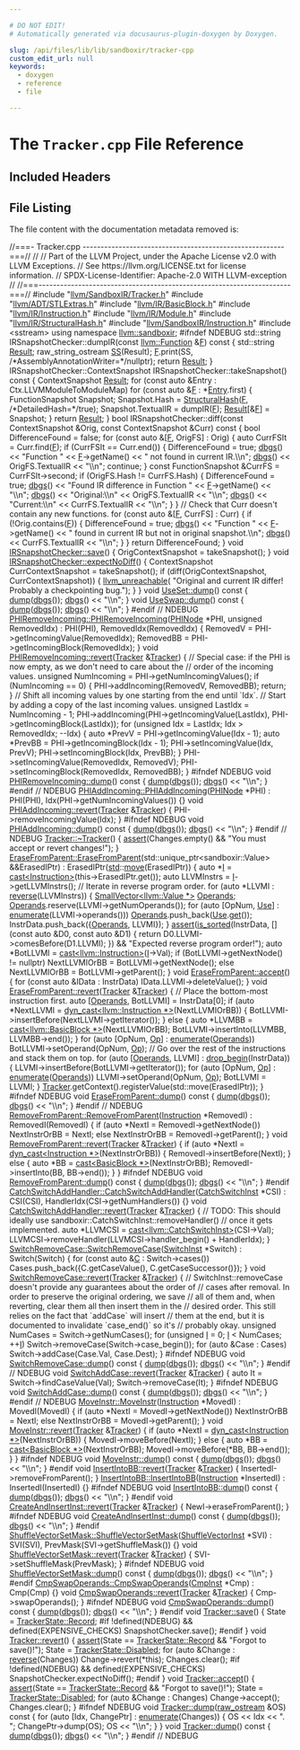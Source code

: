 ```yaml
---

# DO NOT EDIT!
# Automatically generated via docusaurus-plugin-doxygen by Doxygen.

slug: /api/files/lib/lib/sandboxir/tracker-cpp
custom_edit_url: null
keywords:
  - doxygen
  - reference
  - file

---
```





# The `Tracker.cpp` File Reference

<DoxygenPage pluginConfig={pluginConfig}>



## Included Headers

<IncludesList>
<IncludesListItem
  filePath="llvm/SandboxIR/Tracker.h"
  permalink="/docs/api/files/include/include/llvm/include/llvm/sandboxir/tracker-h"
  isLocal="true" />
<IncludesListItem
  filePath="llvm/ADT/STLExtras.h"
  permalink="/docs/api/files/include/include/llvm/include/llvm/adt/stlextras-h"
  isLocal="true" />
<IncludesListItem
  filePath="llvm/IR/BasicBlock.h"
  permalink="/docs/api/files/include/include/llvm/include/llvm/ir/basicblock-h"
  isLocal="true" />
<IncludesListItem
  filePath="llvm/IR/Instruction.h"
  permalink="/docs/api/files/include/include/llvm/include/llvm/ir/instruction-h"
  isLocal="true" />
<IncludesListItem
  filePath="llvm/IR/Module.h"
  permalink="/docs/api/files/include/include/llvm/include/llvm/ir/module-h"
  isLocal="true" />
<IncludesListItem
  filePath="llvm/IR/StructuralHash.h"
  permalink="/docs/api/files/include/include/llvm/include/llvm/ir/structuralhash-h"
  isLocal="true" />
<IncludesListItem
  filePath="llvm/SandboxIR/Instruction.h"
  permalink="/docs/api/files/include/include/llvm/include/llvm/sandboxir/instruction-h"
  isLocal="true" />
<IncludesListItem
  filePath="sstream"
  permalink=""
  isLocal="false" />
</IncludesList>


## File Listing

The file content with the documentation metadata removed is:

<ProgramListing>

<Link id="l00001" /><CodeLine lineNumber="1"><Highlight kind="comment">//===- Tracker.cpp --------------------------------------------------------===//</Highlight><Highlight kind="normal"></Highlight></CodeLine>
<Link id="l00002" /><CodeLine lineNumber="2"><Highlight kind="normal"></Highlight><Highlight kind="comment">//</Highlight><Highlight kind="normal"></Highlight></CodeLine>
<Link id="l00003" /><CodeLine lineNumber="3"><Highlight kind="normal"></Highlight><Highlight kind="comment">// Part of the LLVM Project, under the Apache License v2.0 with LLVM Exceptions.</Highlight><Highlight kind="normal"></Highlight></CodeLine>
<Link id="l00004" /><CodeLine lineNumber="4"><Highlight kind="normal"></Highlight><Highlight kind="comment">// See https://llvm.org/LICENSE.txt for license information.</Highlight><Highlight kind="normal"></Highlight></CodeLine>
<Link id="l00005" /><CodeLine lineNumber="5"><Highlight kind="normal"></Highlight><Highlight kind="comment">// SPDX-License-Identifier: Apache-2.0 WITH LLVM-exception</Highlight><Highlight kind="normal"></Highlight></CodeLine>
<Link id="l00006" /><CodeLine lineNumber="6"><Highlight kind="normal"></Highlight><Highlight kind="comment">//</Highlight><Highlight kind="normal"></Highlight></CodeLine>
<Link id="l00007" /><CodeLine lineNumber="7"><Highlight kind="normal"></Highlight><Highlight kind="comment">//===----------------------------------------------------------------------===//</Highlight><Highlight kind="normal"></Highlight></CodeLine>
<Link id="l00008" /><CodeLine lineNumber="8"><Highlight kind="normal"></Highlight></CodeLine>
<Link id="l00009" /><CodeLine lineNumber="9"><Highlight kind="normal"></Highlight><Highlight kind="preprocessor">#include &quot;<a href="/docs/api/files/include/include/llvm/include/llvm/sandboxir/tracker-h">llvm/SandboxIR/Tracker.h</a>&quot;</Highlight><Highlight kind="normal"></Highlight></CodeLine>
<Link id="l00010" /><CodeLine lineNumber="10"><Highlight kind="normal"></Highlight><Highlight kind="preprocessor">#include &quot;<a href="/docs/api/files/include/include/llvm/include/llvm/adt/stlextras-h">llvm/ADT/STLExtras.h</a>&quot;</Highlight><Highlight kind="normal"></Highlight></CodeLine>
<Link id="l00011" /><CodeLine lineNumber="11"><Highlight kind="normal"></Highlight><Highlight kind="preprocessor">#include &quot;<a href="/docs/api/files/include/include/llvm/include/llvm/ir/basicblock-h">llvm/IR/BasicBlock.h</a>&quot;</Highlight><Highlight kind="normal"></Highlight></CodeLine>
<Link id="l00012" /><CodeLine lineNumber="12"><Highlight kind="normal"></Highlight><Highlight kind="preprocessor">#include &quot;<a href="/docs/api/files/include/include/llvm/include/llvm/ir/instruction-h">llvm/IR/Instruction.h</a>&quot;</Highlight><Highlight kind="normal"></Highlight></CodeLine>
<Link id="l00013" /><CodeLine lineNumber="13"><Highlight kind="normal"></Highlight><Highlight kind="preprocessor">#include &quot;<a href="/docs/api/files/include/include/llvm/include/llvm/ir/module-h">llvm/IR/Module.h</a>&quot;</Highlight><Highlight kind="normal"></Highlight></CodeLine>
<Link id="l00014" /><CodeLine lineNumber="14"><Highlight kind="normal"></Highlight><Highlight kind="preprocessor">#include &quot;<a href="/docs/api/files/include/include/llvm/include/llvm/ir/structuralhash-h">llvm/IR/StructuralHash.h</a>&quot;</Highlight><Highlight kind="normal"></Highlight></CodeLine>
<Link id="l00015" /><CodeLine lineNumber="15"><Highlight kind="normal"></Highlight><Highlight kind="preprocessor">#include &quot;<a href="/docs/api/files/include/include/llvm/include/llvm/sandboxir/instruction-h">llvm/SandboxIR/Instruction.h</a>&quot;</Highlight><Highlight kind="normal"></Highlight></CodeLine>
<Link id="l00016" /><CodeLine lineNumber="16"><Highlight kind="normal"></Highlight><Highlight kind="preprocessor">#include &lt;sstream&gt;</Highlight><Highlight kind="normal"></Highlight></CodeLine>
<Link id="l00017" /><CodeLine lineNumber="17"><Highlight kind="normal"></Highlight></CodeLine>
<Link id="l00018" /><CodeLine lineNumber="18"><Highlight kind="normal"></Highlight><Highlight kind="keyword">using namespace </Highlight><Highlight kind="normal"><a href="/docs/api/namespaces/llvm/sandboxir">llvm::sandboxir</a>;</Highlight></CodeLine>
<Link id="l00019" /><CodeLine lineNumber="19"><Highlight kind="normal"></Highlight></CodeLine>
<Link id="l00020" /><CodeLine lineNumber="20"><Highlight kind="normal"></Highlight><Highlight kind="preprocessor">#ifndef NDEBUG</Highlight><Highlight kind="normal"></Highlight></CodeLine>
<Link id="l00021" /><CodeLine lineNumber="21"><Highlight kind="normal"></Highlight></CodeLine>
<Link id="l00022" /><CodeLine lineNumber="22"><Highlight kind="normal">std::string IRSnapshotChecker::dumpIR(</Highlight><Highlight kind="keyword">const</Highlight><Highlight kind="normal"> <a href="/docs/api/classes/llvm/function">llvm::Function</a> &amp;<a href="/docs/api/files/lib/lib/support/md5-cpp/#a96d73bbd7af15cb1fc38c3f4a3bd82e9">F</a>)</Highlight><Highlight kind="keyword"> const </Highlight><Highlight kind="normal">&#123;</Highlight></CodeLine>
<Link id="l00023" /><CodeLine lineNumber="23"><Highlight kind="normal">  std::string <a href="/docs/api/namespaces/llvm/ms-demangle/#afb795990ffc0cb7321e7d1eacc246324a8eea62084ca7e541d918e823422bd82e">Result</a>;</Highlight></CodeLine>
<Link id="l00024" /><CodeLine lineNumber="24"><Highlight kind="normal">  raw&#95;string&#95;ostream <a href="/docs/api/namespaces/llvm/x86as/#a58acad10b11edf7fe9b4465d6e02e9bda1337cc82304bed6c1a811f1a7f308aca">SS</a>(Result);</Highlight></CodeLine>
<Link id="l00025" /><CodeLine lineNumber="25"><Highlight kind="normal">  <a href="/docs/api/files/lib/lib/support/md5-cpp/#a96d73bbd7af15cb1fc38c3f4a3bd82e9">F</a>.print(SS, </Highlight><Highlight kind="comment">/&#42;AssemblyAnnotationWriter=&#42;/</Highlight><Highlight kind="keyword">nullptr</Highlight><Highlight kind="normal">);</Highlight></CodeLine>
<Link id="l00026" /><CodeLine lineNumber="26"><Highlight kind="normal">  </Highlight><Highlight kind="keywordflow">return</Highlight><Highlight kind="normal"> <a href="/docs/api/namespaces/llvm/ms-demangle/#afb795990ffc0cb7321e7d1eacc246324a8eea62084ca7e541d918e823422bd82e">Result</a>;</Highlight></CodeLine>
<Link id="l00027" /><CodeLine lineNumber="27"><Highlight kind="normal">&#125;</Highlight></CodeLine>
<Link id="l00028" /><CodeLine lineNumber="28"><Highlight kind="normal"></Highlight></CodeLine>
<Link id="l00029" /><CodeLine lineNumber="29"><Highlight kind="normal">IRSnapshotChecker::ContextSnapshot IRSnapshotChecker::takeSnapshot()</Highlight><Highlight kind="keyword"> const </Highlight><Highlight kind="normal">&#123;</Highlight></CodeLine>
<Link id="l00030" /><CodeLine lineNumber="30"><Highlight kind="normal">  ContextSnapshot <a href="/docs/api/namespaces/llvm/ms-demangle/#afb795990ffc0cb7321e7d1eacc246324a8eea62084ca7e541d918e823422bd82e">Result</a>;</Highlight></CodeLine>
<Link id="l00031" /><CodeLine lineNumber="31"><Highlight kind="normal">  </Highlight><Highlight kind="keywordflow">for</Highlight><Highlight kind="normal"> (</Highlight><Highlight kind="keyword">const</Highlight><Highlight kind="normal"> </Highlight><Highlight kind="keyword">auto</Highlight><Highlight kind="normal"> &amp;Entry : Ctx.LLVMModuleToModuleMap)</Highlight></CodeLine>
<Link id="l00032" /><CodeLine lineNumber="32"><Highlight kind="normal">    </Highlight><Highlight kind="keywordflow">for</Highlight><Highlight kind="normal"> (</Highlight><Highlight kind="keyword">const</Highlight><Highlight kind="normal"> </Highlight><Highlight kind="keyword">auto</Highlight><Highlight kind="normal"> &amp;<a href="/docs/api/files/lib/lib/support/md5-cpp/#a96d73bbd7af15cb1fc38c3f4a3bd82e9">F</a> : &#42;<a href="/docs/api/namespaces/llvm/coff/#ae7629a0652411dc2be61aea4fee2b39caadd024eaaab0666500593f30456bbc43">Entry</a>.first) &#123;</Highlight></CodeLine>
<Link id="l00033" /><CodeLine lineNumber="33"><Highlight kind="normal">      FunctionSnapshot Snapshot;</Highlight></CodeLine>
<Link id="l00034" /><CodeLine lineNumber="34"><Highlight kind="normal">      Snapshot.Hash = <a href="/docs/api/namespaces/llvm/#af18a8188b0254597abea12364ac397a6">StructuralHash</a>(<a href="/docs/api/files/lib/lib/support/md5-cpp/#a96d73bbd7af15cb1fc38c3f4a3bd82e9">F</a>, </Highlight><Highlight kind="comment">/&#42;DetailedHash=&#42;/</Highlight><Highlight kind="keyword">true</Highlight><Highlight kind="normal">);</Highlight></CodeLine>
<Link id="l00035" /><CodeLine lineNumber="35"><Highlight kind="normal">      Snapshot.TextualIR = dumpIR(<a href="/docs/api/files/lib/lib/support/md5-cpp/#a96d73bbd7af15cb1fc38c3f4a3bd82e9">F</a>);</Highlight></CodeLine>
<Link id="l00036" /><CodeLine lineNumber="36"><Highlight kind="normal">      <a href="/docs/api/namespaces/llvm/ms-demangle/#afb795990ffc0cb7321e7d1eacc246324a8eea62084ca7e541d918e823422bd82e">Result</a>&#91;&amp;<a href="/docs/api/files/lib/lib/support/md5-cpp/#a96d73bbd7af15cb1fc38c3f4a3bd82e9">F</a>&#93; = Snapshot;</Highlight></CodeLine>
<Link id="l00037" /><CodeLine lineNumber="37"><Highlight kind="normal">    &#125;</Highlight></CodeLine>
<Link id="l00038" /><CodeLine lineNumber="38"><Highlight kind="normal">  </Highlight><Highlight kind="keywordflow">return</Highlight><Highlight kind="normal"> <a href="/docs/api/namespaces/llvm/ms-demangle/#afb795990ffc0cb7321e7d1eacc246324a8eea62084ca7e541d918e823422bd82e">Result</a>;</Highlight></CodeLine>
<Link id="l00039" /><CodeLine lineNumber="39"><Highlight kind="normal">&#125;</Highlight></CodeLine>
<Link id="l00040" /><CodeLine lineNumber="40"><Highlight kind="normal"></Highlight></CodeLine>
<Link id="l00041" /><CodeLine lineNumber="41"><Highlight kind="normal"></Highlight><Highlight kind="keywordtype">bool</Highlight><Highlight kind="normal"> IRSnapshotChecker::diff(</Highlight><Highlight kind="keyword">const</Highlight><Highlight kind="normal"> ContextSnapshot &amp;Orig,</Highlight></CodeLine>
<Link id="l00042" /><CodeLine lineNumber="42"><Highlight kind="normal">                             </Highlight><Highlight kind="keyword">const</Highlight><Highlight kind="normal"> ContextSnapshot &amp;Curr)</Highlight><Highlight kind="keyword"> const </Highlight><Highlight kind="normal">&#123;</Highlight></CodeLine>
<Link id="l00043" /><CodeLine lineNumber="43"><Highlight kind="normal">  </Highlight><Highlight kind="keywordtype">bool</Highlight><Highlight kind="normal"> DifferenceFound = </Highlight><Highlight kind="keyword">false</Highlight><Highlight kind="normal">;</Highlight></CodeLine>
<Link id="l00044" /><CodeLine lineNumber="44"><Highlight kind="normal">  </Highlight><Highlight kind="keywordflow">for</Highlight><Highlight kind="normal"> (</Highlight><Highlight kind="keyword">const</Highlight><Highlight kind="normal"> </Highlight><Highlight kind="keyword">auto</Highlight><Highlight kind="normal"> &amp;&#91;<a href="/docs/api/files/lib/lib/support/md5-cpp/#a96d73bbd7af15cb1fc38c3f4a3bd82e9">F</a>, OrigFS&#93; : Orig) &#123;</Highlight></CodeLine>
<Link id="l00045" /><CodeLine lineNumber="45"><Highlight kind="normal">    </Highlight><Highlight kind="keyword">auto</Highlight><Highlight kind="normal"> CurrFSIt = Curr.find(<a href="/docs/api/files/lib/lib/support/md5-cpp/#a96d73bbd7af15cb1fc38c3f4a3bd82e9">F</a>);</Highlight></CodeLine>
<Link id="l00046" /><CodeLine lineNumber="46"><Highlight kind="normal">    </Highlight><Highlight kind="keywordflow">if</Highlight><Highlight kind="normal"> (CurrFSIt == Curr.end()) &#123;</Highlight></CodeLine>
<Link id="l00047" /><CodeLine lineNumber="47"><Highlight kind="normal">      DifferenceFound = </Highlight><Highlight kind="keyword">true</Highlight><Highlight kind="normal">;</Highlight></CodeLine>
<Link id="l00048" /><CodeLine lineNumber="48"><Highlight kind="normal">      <a href="/docs/api/namespaces/llvm/#a7c46c742c31be54870e2038048e6b391">dbgs</a>() &lt;&lt; </Highlight><Highlight kind="stringliteral">&quot;Function &quot;</Highlight><Highlight kind="normal"> &lt;&lt; <a href="/docs/api/files/lib/lib/support/md5-cpp/#a96d73bbd7af15cb1fc38c3f4a3bd82e9">F</a>-&gt;getName() &lt;&lt; </Highlight><Highlight kind="stringliteral">&quot; not found in current IR.\\n&quot;</Highlight><Highlight kind="normal">;</Highlight></CodeLine>
<Link id="l00049" /><CodeLine lineNumber="49"><Highlight kind="normal">      <a href="/docs/api/namespaces/llvm/#a7c46c742c31be54870e2038048e6b391">dbgs</a>() &lt;&lt; OrigFS.TextualIR &lt;&lt; </Highlight><Highlight kind="stringliteral">&quot;\\n&quot;</Highlight><Highlight kind="normal">;</Highlight></CodeLine>
<Link id="l00050" /><CodeLine lineNumber="50"><Highlight kind="normal">      </Highlight><Highlight kind="keywordflow">continue</Highlight><Highlight kind="normal">;</Highlight></CodeLine>
<Link id="l00051" /><CodeLine lineNumber="51"><Highlight kind="normal">    &#125;</Highlight></CodeLine>
<Link id="l00052" /><CodeLine lineNumber="52"><Highlight kind="normal">    </Highlight><Highlight kind="keyword">const</Highlight><Highlight kind="normal"> FunctionSnapshot &amp;CurrFS = CurrFSIt-&gt;second;</Highlight></CodeLine>
<Link id="l00053" /><CodeLine lineNumber="53"><Highlight kind="normal">    </Highlight><Highlight kind="keywordflow">if</Highlight><Highlight kind="normal"> (OrigFS.Hash != CurrFS.Hash) &#123;</Highlight></CodeLine>
<Link id="l00054" /><CodeLine lineNumber="54"><Highlight kind="normal">      DifferenceFound = </Highlight><Highlight kind="keyword">true</Highlight><Highlight kind="normal">;</Highlight></CodeLine>
<Link id="l00055" /><CodeLine lineNumber="55"><Highlight kind="normal">      <a href="/docs/api/namespaces/llvm/#a7c46c742c31be54870e2038048e6b391">dbgs</a>() &lt;&lt; </Highlight><Highlight kind="stringliteral">&quot;Found IR difference in Function &quot;</Highlight><Highlight kind="normal"> &lt;&lt; <a href="/docs/api/files/lib/lib/support/md5-cpp/#a96d73bbd7af15cb1fc38c3f4a3bd82e9">F</a>-&gt;getName() &lt;&lt; </Highlight><Highlight kind="stringliteral">&quot;\\n&quot;</Highlight><Highlight kind="normal">;</Highlight></CodeLine>
<Link id="l00056" /><CodeLine lineNumber="56"><Highlight kind="normal">      <a href="/docs/api/namespaces/llvm/#a7c46c742c31be54870e2038048e6b391">dbgs</a>() &lt;&lt; </Highlight><Highlight kind="stringliteral">&quot;Original:\\n&quot;</Highlight><Highlight kind="normal"> &lt;&lt; OrigFS.TextualIR &lt;&lt; </Highlight><Highlight kind="stringliteral">&quot;\\n&quot;</Highlight><Highlight kind="normal">;</Highlight></CodeLine>
<Link id="l00057" /><CodeLine lineNumber="57"><Highlight kind="normal">      <a href="/docs/api/namespaces/llvm/#a7c46c742c31be54870e2038048e6b391">dbgs</a>() &lt;&lt; </Highlight><Highlight kind="stringliteral">&quot;Current:\\n&quot;</Highlight><Highlight kind="normal"> &lt;&lt; CurrFS.TextualIR &lt;&lt; </Highlight><Highlight kind="stringliteral">&quot;\\n&quot;</Highlight><Highlight kind="normal">;</Highlight></CodeLine>
<Link id="l00058" /><CodeLine lineNumber="58"><Highlight kind="normal">    &#125;</Highlight></CodeLine>
<Link id="l00059" /><CodeLine lineNumber="59"><Highlight kind="normal">  &#125;</Highlight></CodeLine>
<Link id="l00060" /><CodeLine lineNumber="60"><Highlight kind="normal">  </Highlight><Highlight kind="comment">// Check that Curr doesn&#39;t contain any new functions.</Highlight><Highlight kind="normal"></Highlight></CodeLine>
<Link id="l00061" /><CodeLine lineNumber="61"><Highlight kind="normal">  </Highlight><Highlight kind="keywordflow">for</Highlight><Highlight kind="normal"> (</Highlight><Highlight kind="keyword">const</Highlight><Highlight kind="normal"> </Highlight><Highlight kind="keyword">auto</Highlight><Highlight kind="normal"> &amp;&#91;<a href="/docs/api/files/lib/lib/support/md5-cpp/#a96d73bbd7af15cb1fc38c3f4a3bd82e9">F</a>, CurrFS&#93; : Curr) &#123;</Highlight></CodeLine>
<Link id="l00062" /><CodeLine lineNumber="62"><Highlight kind="normal">    </Highlight><Highlight kind="keywordflow">if</Highlight><Highlight kind="normal"> (!Orig.contains(<a href="/docs/api/files/lib/lib/support/md5-cpp/#a96d73bbd7af15cb1fc38c3f4a3bd82e9">F</a>)) &#123;</Highlight></CodeLine>
<Link id="l00063" /><CodeLine lineNumber="63"><Highlight kind="normal">      DifferenceFound = </Highlight><Highlight kind="keyword">true</Highlight><Highlight kind="normal">;</Highlight></CodeLine>
<Link id="l00064" /><CodeLine lineNumber="64"><Highlight kind="normal">      <a href="/docs/api/namespaces/llvm/#a7c46c742c31be54870e2038048e6b391">dbgs</a>() &lt;&lt; </Highlight><Highlight kind="stringliteral">&quot;Function &quot;</Highlight><Highlight kind="normal"> &lt;&lt; <a href="/docs/api/files/lib/lib/support/md5-cpp/#a96d73bbd7af15cb1fc38c3f4a3bd82e9">F</a>-&gt;getName()</Highlight></CodeLine>
<Link id="l00065" /><CodeLine lineNumber="65"><Highlight kind="normal">             &lt;&lt; </Highlight><Highlight kind="stringliteral">&quot; found in current IR but not in original snapshot.\\n&quot;</Highlight><Highlight kind="normal">;</Highlight></CodeLine>
<Link id="l00066" /><CodeLine lineNumber="66"><Highlight kind="normal">      <a href="/docs/api/namespaces/llvm/#a7c46c742c31be54870e2038048e6b391">dbgs</a>() &lt;&lt; CurrFS.TextualIR &lt;&lt; </Highlight><Highlight kind="stringliteral">&quot;\\n&quot;</Highlight><Highlight kind="normal">;</Highlight></CodeLine>
<Link id="l00067" /><CodeLine lineNumber="67"><Highlight kind="normal">    &#125;</Highlight></CodeLine>
<Link id="l00068" /><CodeLine lineNumber="68"><Highlight kind="normal">  &#125;</Highlight></CodeLine>
<Link id="l00069" /><CodeLine lineNumber="69"><Highlight kind="normal">  </Highlight><Highlight kind="keywordflow">return</Highlight><Highlight kind="normal"> DifferenceFound;</Highlight></CodeLine>
<Link id="l00070" /><CodeLine lineNumber="70"><Highlight kind="normal">&#125;</Highlight></CodeLine>
<Link id="l00071" /><CodeLine lineNumber="71"><Highlight kind="normal"></Highlight></CodeLine>
<Link id="l00072" /><CodeLine lineNumber="72" lineLink="/docs/api/classes/llvm/sandboxir/irsnapshotchecker/#afbdbbe525f7334a45e65d6c6cdf0a908"><Highlight kind="normal"></Highlight><Highlight kind="keywordtype">void</Highlight><Highlight kind="normal"> <a href="/docs/api/classes/llvm/sandboxir/irsnapshotchecker/#afbdbbe525f7334a45e65d6c6cdf0a908">IRSnapshotChecker::save</a>() &#123; OrigContextSnapshot = takeSnapshot(); &#125;</Highlight></CodeLine>
<Link id="l00073" /><CodeLine lineNumber="73"><Highlight kind="normal"></Highlight></CodeLine>
<Link id="l00074" /><CodeLine lineNumber="74" lineLink="/docs/api/classes/llvm/sandboxir/irsnapshotchecker/#abe251144c395a2922a03ade307579575"><Highlight kind="normal"></Highlight><Highlight kind="keywordtype">void</Highlight><Highlight kind="normal"> <a href="/docs/api/classes/llvm/sandboxir/irsnapshotchecker/#abe251144c395a2922a03ade307579575">IRSnapshotChecker::expectNoDiff</a>() &#123;</Highlight></CodeLine>
<Link id="l00075" /><CodeLine lineNumber="75"><Highlight kind="normal">  ContextSnapshot CurrContextSnapshot = takeSnapshot();</Highlight></CodeLine>
<Link id="l00076" /><CodeLine lineNumber="76"><Highlight kind="normal">  </Highlight><Highlight kind="keywordflow">if</Highlight><Highlight kind="normal"> (diff(OrigContextSnapshot, CurrContextSnapshot)) &#123;</Highlight></CodeLine>
<Link id="l00077" /><CodeLine lineNumber="77"><Highlight kind="normal">    <a href="/docs/api/files/include/include/llvm/include/llvm/support/errorhandling-h/#ace243f5c25697a1107cce46626b3dc94">llvm&#95;unreachable</a>(</Highlight></CodeLine>
<Link id="l00078" /><CodeLine lineNumber="78"><Highlight kind="normal">        </Highlight><Highlight kind="stringliteral">&quot;Original and current IR differ! Probably a checkpointing bug.&quot;</Highlight><Highlight kind="normal">);</Highlight></CodeLine>
<Link id="l00079" /><CodeLine lineNumber="79"><Highlight kind="normal">  &#125;</Highlight></CodeLine>
<Link id="l00080" /><CodeLine lineNumber="80"><Highlight kind="normal">&#125;</Highlight></CodeLine>
<Link id="l00081" /><CodeLine lineNumber="81"><Highlight kind="normal"></Highlight></CodeLine>
<Link id="l00082" /><CodeLine lineNumber="82" lineLink="/docs/api/classes/llvm/sandboxir/useset/#aa7af359a560edf874909e80126c3e0fd"><Highlight kind="normal"></Highlight><Highlight kind="keywordtype">void</Highlight><Highlight kind="normal"> <a href="/docs/api/classes/llvm/sandboxir/useset/#aa7af359a560edf874909e80126c3e0fd">UseSet::dump</a>()</Highlight><Highlight kind="keyword"> const </Highlight><Highlight kind="normal">&#123;</Highlight></CodeLine>
<Link id="l00083" /><CodeLine lineNumber="83"><Highlight kind="normal">  <a href="/docs/api/classes/llvm/sandboxir/useset/#aa7af359a560edf874909e80126c3e0fd">dump</a>(<a href="/docs/api/namespaces/llvm/#a7c46c742c31be54870e2038048e6b391">dbgs</a>());</Highlight></CodeLine>
<Link id="l00084" /><CodeLine lineNumber="84"><Highlight kind="normal">  <a href="/docs/api/namespaces/llvm/#a7c46c742c31be54870e2038048e6b391">dbgs</a>() &lt;&lt; </Highlight><Highlight kind="stringliteral">&quot;\\n&quot;</Highlight><Highlight kind="normal">;</Highlight></CodeLine>
<Link id="l00085" /><CodeLine lineNumber="85"><Highlight kind="normal">&#125;</Highlight></CodeLine>
<Link id="l00086" /><CodeLine lineNumber="86"><Highlight kind="normal"></Highlight></CodeLine>
<Link id="l00087" /><CodeLine lineNumber="87" lineLink="/docs/api/classes/llvm/sandboxir/useswap/#a51555058ea2950cbb0d8169696287014"><Highlight kind="normal"></Highlight><Highlight kind="keywordtype">void</Highlight><Highlight kind="normal"> <a href="/docs/api/classes/llvm/sandboxir/useswap/#a51555058ea2950cbb0d8169696287014">UseSwap::dump</a>()</Highlight><Highlight kind="keyword"> const </Highlight><Highlight kind="normal">&#123;</Highlight></CodeLine>
<Link id="l00088" /><CodeLine lineNumber="88"><Highlight kind="normal">  <a href="/docs/api/classes/llvm/sandboxir/useswap/#a51555058ea2950cbb0d8169696287014">dump</a>(<a href="/docs/api/namespaces/llvm/#a7c46c742c31be54870e2038048e6b391">dbgs</a>());</Highlight></CodeLine>
<Link id="l00089" /><CodeLine lineNumber="89"><Highlight kind="normal">  <a href="/docs/api/namespaces/llvm/#a7c46c742c31be54870e2038048e6b391">dbgs</a>() &lt;&lt; </Highlight><Highlight kind="stringliteral">&quot;\\n&quot;</Highlight><Highlight kind="normal">;</Highlight></CodeLine>
<Link id="l00090" /><CodeLine lineNumber="90"><Highlight kind="normal">&#125;</Highlight></CodeLine>
<Link id="l00091" /><CodeLine lineNumber="91"><Highlight kind="normal"></Highlight><Highlight kind="preprocessor">#endif </Highlight><Highlight kind="comment">// NDEBUG</Highlight><Highlight kind="normal"></Highlight></CodeLine>
<Link id="l00092" /><CodeLine lineNumber="92"><Highlight kind="normal"></Highlight></CodeLine>
<Link id="l00093" /><CodeLine lineNumber="93" lineLink="/docs/api/classes/llvm/sandboxir/phiremoveincoming/#abd2b1e04932116e428209d260c879650"><Highlight kind="normal"><a href="/docs/api/classes/llvm/sandboxir/phiremoveincoming/#abd2b1e04932116e428209d260c879650">PHIRemoveIncoming::PHIRemoveIncoming</a>(<a href="/docs/api/classes/llvm/sandboxir/phinode">PHINode</a> &#42;PHI, </Highlight><Highlight kind="keywordtype">unsigned</Highlight><Highlight kind="normal"> RemovedIdx)</Highlight></CodeLine>
<Link id="l00094" /><CodeLine lineNumber="94"><Highlight kind="normal">    : PHI(PHI), RemovedIdx(RemovedIdx) &#123;</Highlight></CodeLine>
<Link id="l00095" /><CodeLine lineNumber="95"><Highlight kind="normal">  RemovedV = PHI-&gt;getIncomingValue(RemovedIdx);</Highlight></CodeLine>
<Link id="l00096" /><CodeLine lineNumber="96"><Highlight kind="normal">  RemovedBB = PHI-&gt;getIncomingBlock(RemovedIdx);</Highlight></CodeLine>
<Link id="l00097" /><CodeLine lineNumber="97"><Highlight kind="normal">&#125;</Highlight></CodeLine>
<Link id="l00098" /><CodeLine lineNumber="98"><Highlight kind="normal"></Highlight></CodeLine>
<Link id="l00099" /><CodeLine lineNumber="99" lineLink="/docs/api/classes/llvm/sandboxir/phiremoveincoming/#af496da82d30d9c6e975f24b9b006e469"><Highlight kind="normal"></Highlight><Highlight kind="keywordtype">void</Highlight><Highlight kind="normal"> <a href="/docs/api/classes/llvm/sandboxir/phiremoveincoming/#af496da82d30d9c6e975f24b9b006e469">PHIRemoveIncoming::revert</a>(<a href="/docs/api/classes/llvm/sandboxir/irchangebase/#a178a085e66872f6cbe6c33f101debdf5">Tracker</a> &amp;<a href="/docs/api/classes/llvm/sandboxir/irchangebase/#a178a085e66872f6cbe6c33f101debdf5">Tracker</a>) &#123;</Highlight></CodeLine>
<Link id="l00100" /><CodeLine lineNumber="100"><Highlight kind="normal">  </Highlight><Highlight kind="comment">// Special case: if the PHI is now empty, as we don&#39;t need to care about the</Highlight><Highlight kind="normal"></Highlight></CodeLine>
<Link id="l00101" /><CodeLine lineNumber="101"><Highlight kind="normal">  </Highlight><Highlight kind="comment">// order of the incoming values.</Highlight><Highlight kind="normal"></Highlight></CodeLine>
<Link id="l00102" /><CodeLine lineNumber="102"><Highlight kind="normal">  </Highlight><Highlight kind="keywordtype">unsigned</Highlight><Highlight kind="normal"> NumIncoming = PHI-&gt;getNumIncomingValues();</Highlight></CodeLine>
<Link id="l00103" /><CodeLine lineNumber="103"><Highlight kind="normal">  </Highlight><Highlight kind="keywordflow">if</Highlight><Highlight kind="normal"> (NumIncoming == 0) &#123;</Highlight></CodeLine>
<Link id="l00104" /><CodeLine lineNumber="104"><Highlight kind="normal">    PHI-&gt;addIncoming(RemovedV, RemovedBB);</Highlight></CodeLine>
<Link id="l00105" /><CodeLine lineNumber="105"><Highlight kind="normal">    </Highlight><Highlight kind="keywordflow">return</Highlight><Highlight kind="normal">;</Highlight></CodeLine>
<Link id="l00106" /><CodeLine lineNumber="106"><Highlight kind="normal">  &#125;</Highlight></CodeLine>
<Link id="l00107" /><CodeLine lineNumber="107"><Highlight kind="normal">  </Highlight><Highlight kind="comment">// Shift all incoming values by one starting from the end until &#96;Idx&#96;.</Highlight><Highlight kind="normal"></Highlight></CodeLine>
<Link id="l00108" /><CodeLine lineNumber="108"><Highlight kind="normal">  </Highlight><Highlight kind="comment">// Start by adding a copy of the last incoming values.</Highlight><Highlight kind="normal"></Highlight></CodeLine>
<Link id="l00109" /><CodeLine lineNumber="109"><Highlight kind="normal">  </Highlight><Highlight kind="keywordtype">unsigned</Highlight><Highlight kind="normal"> LastIdx = NumIncoming - 1;</Highlight></CodeLine>
<Link id="l00110" /><CodeLine lineNumber="110"><Highlight kind="normal">  PHI-&gt;addIncoming(PHI-&gt;getIncomingValue(LastIdx),</Highlight></CodeLine>
<Link id="l00111" /><CodeLine lineNumber="111"><Highlight kind="normal">                   PHI-&gt;getIncomingBlock(LastIdx));</Highlight></CodeLine>
<Link id="l00112" /><CodeLine lineNumber="112"><Highlight kind="normal">  </Highlight><Highlight kind="keywordflow">for</Highlight><Highlight kind="normal"> (</Highlight><Highlight kind="keywordtype">unsigned</Highlight><Highlight kind="normal"> Idx = LastIdx; Idx &gt; RemovedIdx; --Idx) &#123;</Highlight></CodeLine>
<Link id="l00113" /><CodeLine lineNumber="113"><Highlight kind="normal">    </Highlight><Highlight kind="keyword">auto</Highlight><Highlight kind="normal"> &#42;PrevV = PHI-&gt;getIncomingValue(Idx - 1);</Highlight></CodeLine>
<Link id="l00114" /><CodeLine lineNumber="114"><Highlight kind="normal">    </Highlight><Highlight kind="keyword">auto</Highlight><Highlight kind="normal"> &#42;PrevBB = PHI-&gt;getIncomingBlock(Idx - 1);</Highlight></CodeLine>
<Link id="l00115" /><CodeLine lineNumber="115"><Highlight kind="normal">    PHI-&gt;setIncomingValue(Idx, PrevV);</Highlight></CodeLine>
<Link id="l00116" /><CodeLine lineNumber="116"><Highlight kind="normal">    PHI-&gt;setIncomingBlock(Idx, PrevBB);</Highlight></CodeLine>
<Link id="l00117" /><CodeLine lineNumber="117"><Highlight kind="normal">  &#125;</Highlight></CodeLine>
<Link id="l00118" /><CodeLine lineNumber="118"><Highlight kind="normal">  PHI-&gt;setIncomingValue(RemovedIdx, RemovedV);</Highlight></CodeLine>
<Link id="l00119" /><CodeLine lineNumber="119"><Highlight kind="normal">  PHI-&gt;setIncomingBlock(RemovedIdx, RemovedBB);</Highlight></CodeLine>
<Link id="l00120" /><CodeLine lineNumber="120"><Highlight kind="normal">&#125;</Highlight></CodeLine>
<Link id="l00121" /><CodeLine lineNumber="121"><Highlight kind="normal"></Highlight></CodeLine>
<Link id="l00122" /><CodeLine lineNumber="122"><Highlight kind="normal"></Highlight><Highlight kind="preprocessor">#ifndef NDEBUG</Highlight><Highlight kind="normal"></Highlight></CodeLine>
<Link id="l00123" /><CodeLine lineNumber="123" lineLink="/docs/api/classes/llvm/sandboxir/phiremoveincoming/#a4e813cfb526711c74da555355729d2bc"><Highlight kind="normal"></Highlight><Highlight kind="keywordtype">void</Highlight><Highlight kind="normal"> <a href="/docs/api/classes/llvm/sandboxir/phiremoveincoming/#a4e813cfb526711c74da555355729d2bc">PHIRemoveIncoming::dump</a>()</Highlight><Highlight kind="keyword"> const </Highlight><Highlight kind="normal">&#123;</Highlight></CodeLine>
<Link id="l00124" /><CodeLine lineNumber="124"><Highlight kind="normal">  <a href="/docs/api/classes/llvm/sandboxir/phiremoveincoming/#a4e813cfb526711c74da555355729d2bc">dump</a>(<a href="/docs/api/namespaces/llvm/#a7c46c742c31be54870e2038048e6b391">dbgs</a>());</Highlight></CodeLine>
<Link id="l00125" /><CodeLine lineNumber="125"><Highlight kind="normal">  <a href="/docs/api/namespaces/llvm/#a7c46c742c31be54870e2038048e6b391">dbgs</a>() &lt;&lt; </Highlight><Highlight kind="stringliteral">&quot;\\n&quot;</Highlight><Highlight kind="normal">;</Highlight></CodeLine>
<Link id="l00126" /><CodeLine lineNumber="126"><Highlight kind="normal">&#125;</Highlight></CodeLine>
<Link id="l00127" /><CodeLine lineNumber="127"><Highlight kind="normal"></Highlight><Highlight kind="preprocessor">#endif </Highlight><Highlight kind="comment">// NDEBUG</Highlight><Highlight kind="normal"></Highlight></CodeLine>
<Link id="l00128" /><CodeLine lineNumber="128"><Highlight kind="normal"></Highlight></CodeLine>
<Link id="l00129" /><CodeLine lineNumber="129" lineLink="/docs/api/classes/llvm/sandboxir/phiaddincoming/#a63428d678e776cf898d5c59c2e943331"><Highlight kind="normal"><a href="/docs/api/classes/llvm/sandboxir/phiaddincoming/#a63428d678e776cf898d5c59c2e943331">PHIAddIncoming::PHIAddIncoming</a>(<a href="/docs/api/classes/llvm/sandboxir/phinode">PHINode</a> &#42;PHI)</Highlight></CodeLine>
<Link id="l00130" /><CodeLine lineNumber="130"><Highlight kind="normal">    : PHI(PHI), Idx(PHI-&gt;getNumIncomingValues()) &#123;&#125;</Highlight></CodeLine>
<Link id="l00131" /><CodeLine lineNumber="131"><Highlight kind="normal"></Highlight></CodeLine>
<Link id="l00132" /><CodeLine lineNumber="132" lineLink="/docs/api/classes/llvm/sandboxir/phiaddincoming/#a844f1664a7830b5c507a88f0a1505ef9"><Highlight kind="normal"></Highlight><Highlight kind="keywordtype">void</Highlight><Highlight kind="normal"> <a href="/docs/api/classes/llvm/sandboxir/phiaddincoming/#a844f1664a7830b5c507a88f0a1505ef9">PHIAddIncoming::revert</a>(<a href="/docs/api/classes/llvm/sandboxir/irchangebase/#a178a085e66872f6cbe6c33f101debdf5">Tracker</a> &amp;<a href="/docs/api/classes/llvm/sandboxir/irchangebase/#a178a085e66872f6cbe6c33f101debdf5">Tracker</a>) &#123; PHI-&gt;removeIncomingValue(Idx); &#125;</Highlight></CodeLine>
<Link id="l00133" /><CodeLine lineNumber="133"><Highlight kind="normal"></Highlight></CodeLine>
<Link id="l00134" /><CodeLine lineNumber="134"><Highlight kind="normal"></Highlight><Highlight kind="preprocessor">#ifndef NDEBUG</Highlight><Highlight kind="normal"></Highlight></CodeLine>
<Link id="l00135" /><CodeLine lineNumber="135" lineLink="/docs/api/classes/llvm/sandboxir/phiaddincoming/#ac1d42c933976072a83a9a95416ce17ae"><Highlight kind="normal"></Highlight><Highlight kind="keywordtype">void</Highlight><Highlight kind="normal"> <a href="/docs/api/classes/llvm/sandboxir/phiaddincoming/#ac1d42c933976072a83a9a95416ce17ae">PHIAddIncoming::dump</a>()</Highlight><Highlight kind="keyword"> const </Highlight><Highlight kind="normal">&#123;</Highlight></CodeLine>
<Link id="l00136" /><CodeLine lineNumber="136"><Highlight kind="normal">  <a href="/docs/api/classes/llvm/sandboxir/phiaddincoming/#ac1d42c933976072a83a9a95416ce17ae">dump</a>(<a href="/docs/api/namespaces/llvm/#a7c46c742c31be54870e2038048e6b391">dbgs</a>());</Highlight></CodeLine>
<Link id="l00137" /><CodeLine lineNumber="137"><Highlight kind="normal">  <a href="/docs/api/namespaces/llvm/#a7c46c742c31be54870e2038048e6b391">dbgs</a>() &lt;&lt; </Highlight><Highlight kind="stringliteral">&quot;\\n&quot;</Highlight><Highlight kind="normal">;</Highlight></CodeLine>
<Link id="l00138" /><CodeLine lineNumber="138"><Highlight kind="normal">&#125;</Highlight></CodeLine>
<Link id="l00139" /><CodeLine lineNumber="139"><Highlight kind="normal"></Highlight><Highlight kind="preprocessor">#endif </Highlight><Highlight kind="comment">// NDEBUG</Highlight><Highlight kind="normal"></Highlight></CodeLine>
<Link id="l00140" /><CodeLine lineNumber="140"><Highlight kind="normal"></Highlight></CodeLine>
<Link id="l00141" /><CodeLine lineNumber="141" lineLink="/docs/api/classes/llvm/sandboxir/tracker/#a0ed1e23312cfe7fcfe5f2ac2abd69163"><Highlight kind="normal"><a href="/docs/api/classes/llvm/sandboxir/tracker/#a0ed1e23312cfe7fcfe5f2ac2abd69163">Tracker::~Tracker</a>() &#123;</Highlight></CodeLine>
<Link id="l00142" /><CodeLine lineNumber="142"><Highlight kind="normal">  <a href="/docs/api/files/lib/lib/target/lib/target/amdgpu/silowercontrolflow-cpp/#a4868c5d81c5ccc98c47aeab6244346a0">assert</a>(Changes.empty() &amp;&amp; </Highlight><Highlight kind="stringliteral">&quot;You must accept or revert changes!&quot;</Highlight><Highlight kind="normal">);</Highlight></CodeLine>
<Link id="l00143" /><CodeLine lineNumber="143"><Highlight kind="normal">&#125;</Highlight></CodeLine>
<Link id="l00144" /><CodeLine lineNumber="144"><Highlight kind="normal"></Highlight></CodeLine>
<Link id="l00145" /><CodeLine lineNumber="145" lineLink="/docs/api/classes/llvm/sandboxir/erasefromparent/#af1b0632cc2cf266696f1d57796553534"><Highlight kind="normal"><a href="/docs/api/classes/llvm/sandboxir/erasefromparent/#af1b0632cc2cf266696f1d57796553534">EraseFromParent::EraseFromParent</a>(std::unique&#95;ptr&lt;sandboxir::Value&gt; &amp;&amp;ErasedIPtr)</Highlight></CodeLine>
<Link id="l00146" /><CodeLine lineNumber="146"><Highlight kind="normal">    : ErasedIPtr(<a href="/docs/api/namespaces/std">std</a>::<a href="/docs/api/namespaces/llvm/#abfc9c7ecf70f66901e439f7c04ef3dbb">move</a>(ErasedIPtr)) &#123;</Highlight></CodeLine>
<Link id="l00147" /><CodeLine lineNumber="147"><Highlight kind="normal">  </Highlight><Highlight kind="keyword">auto</Highlight><Highlight kind="normal"> &#42;<a href="/docs/api/files/lib/lib/support/md5-cpp/#ac0eafdc9ee161b71e7af98af736952fd">I</a> = <a href="/docs/api/namespaces/llvm/#ac4fc845f5ed92de63cd4474f128f5fc5">cast&lt;Instruction&gt;</a>(this-&gt;ErasedIPtr.get());</Highlight></CodeLine>
<Link id="l00148" /><CodeLine lineNumber="148"><Highlight kind="normal">  </Highlight><Highlight kind="keyword">auto</Highlight><Highlight kind="normal"> LLVMInstrs = <a href="/docs/api/files/lib/lib/support/md5-cpp/#ac0eafdc9ee161b71e7af98af736952fd">I</a>-&gt;getLLVMInstrs();</Highlight></CodeLine>
<Link id="l00149" /><CodeLine lineNumber="149"><Highlight kind="normal">  </Highlight><Highlight kind="comment">// Iterate in reverse program order.</Highlight><Highlight kind="normal"></Highlight></CodeLine>
<Link id="l00150" /><CodeLine lineNumber="150"><Highlight kind="normal">  </Highlight><Highlight kind="keywordflow">for</Highlight><Highlight kind="normal"> (</Highlight><Highlight kind="keyword">auto</Highlight><Highlight kind="normal"> &#42;LLVMI : <a href="/docs/api/namespaces/llvm/#a6b0ac1fa4f05de76413c5e0ca6334035">reverse</a>(LLVMInstrs)) &#123;</Highlight></CodeLine>
<Link id="l00151" /><CodeLine lineNumber="151"><Highlight kind="normal">    <a href="/docs/api/classes/llvm/smallvector">SmallVector&lt;llvm::Value &#42;&gt;</a> <a href="/docs/api/files/lib/lib/codegen/mirnamerpass-cpp/#a05e4be4ec3e2c3587dda0e376bb6822c">Operands</a>;</Highlight></CodeLine>
<Link id="l00152" /><CodeLine lineNumber="152"><Highlight kind="normal">    <a href="/docs/api/files/lib/lib/codegen/mirnamerpass-cpp/#a05e4be4ec3e2c3587dda0e376bb6822c">Operands</a>.reserve(LLVMI-&gt;getNumOperands());</Highlight></CodeLine>
<Link id="l00153" /><CodeLine lineNumber="153"><Highlight kind="normal">    </Highlight><Highlight kind="keywordflow">for</Highlight><Highlight kind="normal"> (</Highlight><Highlight kind="keyword">auto</Highlight><Highlight kind="normal"> &#91;OpNum, <a href="/docs/api/classes/llvm/sandboxir/use">Use</a>&#93; : <a href="/docs/api/namespaces/llvm/#a206e2134ddd2312c3488d0632d98f554">enumerate</a>(LLVMI-&gt;operands()))</Highlight></CodeLine>
<Link id="l00154" /><CodeLine lineNumber="154"><Highlight kind="normal">      <a href="/docs/api/files/lib/lib/codegen/mirnamerpass-cpp/#a05e4be4ec3e2c3587dda0e376bb6822c">Operands</a>.push&#95;back(<a href="/docs/api/classes/llvm/sandboxir/use">Use</a>.<a href="/docs/api/classes/llvm/sandboxir/use/#ae8e7baeb75c96786957fe74a468ee8c7">get</a>());</Highlight></CodeLine>
<Link id="l00155" /><CodeLine lineNumber="155"><Highlight kind="normal">    InstrData.push&#95;back(&#123;<a href="/docs/api/files/lib/lib/codegen/mirnamerpass-cpp/#a05e4be4ec3e2c3587dda0e376bb6822c">Operands</a>, LLVMI&#125;);</Highlight></CodeLine>
<Link id="l00156" /><CodeLine lineNumber="156"><Highlight kind="normal">  &#125;</Highlight></CodeLine>
<Link id="l00157" /><CodeLine lineNumber="157"><Highlight kind="normal">  <a href="/docs/api/files/lib/lib/target/lib/target/amdgpu/silowercontrolflow-cpp/#a4868c5d81c5ccc98c47aeab6244346a0">assert</a>(<a href="/docs/api/namespaces/llvm/#a864e071375fea140a5441a243372ff81">is&#95;sorted</a>(InstrData,</Highlight></CodeLine>
<Link id="l00158" /><CodeLine lineNumber="158"><Highlight kind="normal">                   &#91;&#93;(</Highlight><Highlight kind="keyword">const</Highlight><Highlight kind="normal"> </Highlight><Highlight kind="keyword">auto</Highlight><Highlight kind="normal"> &amp;D0, </Highlight><Highlight kind="keyword">const</Highlight><Highlight kind="normal"> </Highlight><Highlight kind="keyword">auto</Highlight><Highlight kind="normal"> &amp;D1) &#123;</Highlight></CodeLine>
<Link id="l00159" /><CodeLine lineNumber="159"><Highlight kind="normal">                     </Highlight><Highlight kind="keywordflow">return</Highlight><Highlight kind="normal"> D0.LLVMI-&gt;comesBefore(D1.LLVMI);</Highlight></CodeLine>
<Link id="l00160" /><CodeLine lineNumber="160"><Highlight kind="normal">                   &#125;) &amp;&amp;</Highlight></CodeLine>
<Link id="l00161" /><CodeLine lineNumber="161"><Highlight kind="normal">         </Highlight><Highlight kind="stringliteral">&quot;Expected reverse program order!&quot;</Highlight><Highlight kind="normal">);</Highlight></CodeLine>
<Link id="l00162" /><CodeLine lineNumber="162"><Highlight kind="normal">  </Highlight><Highlight kind="keyword">auto</Highlight><Highlight kind="normal"> &#42;BotLLVMI = <a href="/docs/api/namespaces/llvm/#ac4fc845f5ed92de63cd4474f128f5fc5">cast&lt;llvm::Instruction&gt;</a>(<a href="/docs/api/files/lib/lib/support/md5-cpp/#ac0eafdc9ee161b71e7af98af736952fd">I</a>-&gt;Val);</Highlight></CodeLine>
<Link id="l00163" /><CodeLine lineNumber="163"><Highlight kind="normal">  </Highlight><Highlight kind="keywordflow">if</Highlight><Highlight kind="normal"> (BotLLVMI-&gt;getNextNode() != </Highlight><Highlight kind="keyword">nullptr</Highlight><Highlight kind="normal">)</Highlight></CodeLine>
<Link id="l00164" /><CodeLine lineNumber="164"><Highlight kind="normal">    NextLLVMIOrBB = BotLLVMI-&gt;getNextNode();</Highlight></CodeLine>
<Link id="l00165" /><CodeLine lineNumber="165"><Highlight kind="normal">  </Highlight><Highlight kind="keywordflow">else</Highlight><Highlight kind="normal"></Highlight></CodeLine>
<Link id="l00166" /><CodeLine lineNumber="166"><Highlight kind="normal">    NextLLVMIOrBB = BotLLVMI-&gt;getParent();</Highlight></CodeLine>
<Link id="l00167" /><CodeLine lineNumber="167"><Highlight kind="normal">&#125;</Highlight></CodeLine>
<Link id="l00168" /><CodeLine lineNumber="168"><Highlight kind="normal"></Highlight></CodeLine>
<Link id="l00169" /><CodeLine lineNumber="169" lineLink="/docs/api/classes/llvm/sandboxir/erasefromparent/#a6fa5997531ac834b0329332cbe5fcfaa"><Highlight kind="normal"></Highlight><Highlight kind="keywordtype">void</Highlight><Highlight kind="normal"> <a href="/docs/api/classes/llvm/sandboxir/erasefromparent/#a6fa5997531ac834b0329332cbe5fcfaa">EraseFromParent::accept</a>() &#123;</Highlight></CodeLine>
<Link id="l00170" /><CodeLine lineNumber="170"><Highlight kind="normal">  </Highlight><Highlight kind="keywordflow">for</Highlight><Highlight kind="normal"> (</Highlight><Highlight kind="keyword">const</Highlight><Highlight kind="normal"> </Highlight><Highlight kind="keyword">auto</Highlight><Highlight kind="normal"> &amp;IData : InstrData)</Highlight></CodeLine>
<Link id="l00171" /><CodeLine lineNumber="171"><Highlight kind="normal">    IData.LLVMI-&gt;deleteValue();</Highlight></CodeLine>
<Link id="l00172" /><CodeLine lineNumber="172"><Highlight kind="normal">&#125;</Highlight></CodeLine>
<Link id="l00173" /><CodeLine lineNumber="173"><Highlight kind="normal"></Highlight></CodeLine>
<Link id="l00174" /><CodeLine lineNumber="174" lineLink="/docs/api/classes/llvm/sandboxir/erasefromparent/#a9ba180aa3a4465acc6759c0f8fe30268"><Highlight kind="normal"></Highlight><Highlight kind="keywordtype">void</Highlight><Highlight kind="normal"> <a href="/docs/api/classes/llvm/sandboxir/erasefromparent/#a9ba180aa3a4465acc6759c0f8fe30268">EraseFromParent::revert</a>(<a href="/docs/api/classes/llvm/sandboxir/irchangebase/#a178a085e66872f6cbe6c33f101debdf5">Tracker</a> &amp;<a href="/docs/api/classes/llvm/sandboxir/irchangebase/#a178a085e66872f6cbe6c33f101debdf5">Tracker</a>) &#123;</Highlight></CodeLine>
<Link id="l00175" /><CodeLine lineNumber="175"><Highlight kind="normal">  </Highlight><Highlight kind="comment">// Place the bottom-most instruction first.</Highlight><Highlight kind="normal"></Highlight></CodeLine>
<Link id="l00176" /><CodeLine lineNumber="176"><Highlight kind="normal">  </Highlight><Highlight kind="keyword">auto</Highlight><Highlight kind="normal"> &#91;<a href="/docs/api/files/lib/lib/codegen/mirnamerpass-cpp/#a05e4be4ec3e2c3587dda0e376bb6822c">Operands</a>, BotLLVMI&#93; = InstrData&#91;0&#93;;</Highlight></CodeLine>
<Link id="l00177" /><CodeLine lineNumber="177"><Highlight kind="normal">  </Highlight><Highlight kind="keywordflow">if</Highlight><Highlight kind="normal"> (</Highlight><Highlight kind="keyword">auto</Highlight><Highlight kind="normal"> &#42;NextLLVMI = <a href="/docs/api/namespaces/llvm/#a22eeee01734061ac1b31ccd994c49eef">dyn&#95;cast&lt;llvm::Instruction &#42;&gt;</a>(NextLLVMIOrBB)) &#123;</Highlight></CodeLine>
<Link id="l00178" /><CodeLine lineNumber="178"><Highlight kind="normal">    BotLLVMI-&gt;insertBefore(NextLLVMI-&gt;getIterator());</Highlight></CodeLine>
<Link id="l00179" /><CodeLine lineNumber="179"><Highlight kind="normal">  &#125; </Highlight><Highlight kind="keywordflow">else</Highlight><Highlight kind="normal"> &#123;</Highlight></CodeLine>
<Link id="l00180" /><CodeLine lineNumber="180"><Highlight kind="normal">    </Highlight><Highlight kind="keyword">auto</Highlight><Highlight kind="normal"> &#42;LLVMBB = <a href="/docs/api/namespaces/llvm/#ac4fc845f5ed92de63cd4474f128f5fc5">cast&lt;llvm::BasicBlock &#42;&gt;</a>(NextLLVMIOrBB);</Highlight></CodeLine>
<Link id="l00181" /><CodeLine lineNumber="181"><Highlight kind="normal">    BotLLVMI-&gt;insertInto(LLVMBB, LLVMBB-&gt;end());</Highlight></CodeLine>
<Link id="l00182" /><CodeLine lineNumber="182"><Highlight kind="normal">  &#125;</Highlight></CodeLine>
<Link id="l00183" /><CodeLine lineNumber="183"><Highlight kind="normal">  </Highlight><Highlight kind="keywordflow">for</Highlight><Highlight kind="normal"> (</Highlight><Highlight kind="keyword">auto</Highlight><Highlight kind="normal"> &#91;OpNum, <a href="/docs/api/namespaces/llvm/#ab471937b9a227e70c7fe8bd9604014d6">Op</a>&#93; : <a href="/docs/api/namespaces/llvm/#a206e2134ddd2312c3488d0632d98f554">enumerate</a>(<a href="/docs/api/files/lib/lib/codegen/mirnamerpass-cpp/#a05e4be4ec3e2c3587dda0e376bb6822c">Operands</a>))</Highlight></CodeLine>
<Link id="l00184" /><CodeLine lineNumber="184"><Highlight kind="normal">    BotLLVMI-&gt;setOperand(OpNum, <a href="/docs/api/namespaces/llvm/#ab471937b9a227e70c7fe8bd9604014d6">Op</a>);</Highlight></CodeLine>
<Link id="l00185" /><CodeLine lineNumber="185"><Highlight kind="normal"></Highlight></CodeLine>
<Link id="l00186" /><CodeLine lineNumber="186"><Highlight kind="normal">  </Highlight><Highlight kind="comment">// Go over the rest of the instructions and stack them on top.</Highlight><Highlight kind="normal"></Highlight></CodeLine>
<Link id="l00187" /><CodeLine lineNumber="187"><Highlight kind="normal">  </Highlight><Highlight kind="keywordflow">for</Highlight><Highlight kind="normal"> (</Highlight><Highlight kind="keyword">auto</Highlight><Highlight kind="normal"> &#91;<a href="/docs/api/files/lib/lib/codegen/mirnamerpass-cpp/#a05e4be4ec3e2c3587dda0e376bb6822c">Operands</a>, LLVMI&#93; : <a href="/docs/api/namespaces/llvm/#a02981de53fb6ffd384d39addc4d25f37">drop&#95;begin</a>(InstrData)) &#123;</Highlight></CodeLine>
<Link id="l00188" /><CodeLine lineNumber="188"><Highlight kind="normal">    LLVMI-&gt;insertBefore(BotLLVMI-&gt;getIterator());</Highlight></CodeLine>
<Link id="l00189" /><CodeLine lineNumber="189"><Highlight kind="normal">    </Highlight><Highlight kind="keywordflow">for</Highlight><Highlight kind="normal"> (</Highlight><Highlight kind="keyword">auto</Highlight><Highlight kind="normal"> &#91;OpNum, <a href="/docs/api/namespaces/llvm/#ab471937b9a227e70c7fe8bd9604014d6">Op</a>&#93; : <a href="/docs/api/namespaces/llvm/#a206e2134ddd2312c3488d0632d98f554">enumerate</a>(<a href="/docs/api/files/lib/lib/codegen/mirnamerpass-cpp/#a05e4be4ec3e2c3587dda0e376bb6822c">Operands</a>))</Highlight></CodeLine>
<Link id="l00190" /><CodeLine lineNumber="190"><Highlight kind="normal">      LLVMI-&gt;setOperand(OpNum, <a href="/docs/api/namespaces/llvm/#ab471937b9a227e70c7fe8bd9604014d6">Op</a>);</Highlight></CodeLine>
<Link id="l00191" /><CodeLine lineNumber="191"><Highlight kind="normal">    BotLLVMI = LLVMI;</Highlight></CodeLine>
<Link id="l00192" /><CodeLine lineNumber="192"><Highlight kind="normal">  &#125;</Highlight></CodeLine>
<Link id="l00193" /><CodeLine lineNumber="193"><Highlight kind="normal">  <a href="/docs/api/classes/llvm/sandboxir/irchangebase/#a178a085e66872f6cbe6c33f101debdf5">Tracker</a>.getContext().registerValue(std::move(ErasedIPtr));</Highlight></CodeLine>
<Link id="l00194" /><CodeLine lineNumber="194"><Highlight kind="normal">&#125;</Highlight></CodeLine>
<Link id="l00195" /><CodeLine lineNumber="195"><Highlight kind="normal"></Highlight></CodeLine>
<Link id="l00196" /><CodeLine lineNumber="196"><Highlight kind="normal"></Highlight><Highlight kind="preprocessor">#ifndef NDEBUG</Highlight><Highlight kind="normal"></Highlight></CodeLine>
<Link id="l00197" /><CodeLine lineNumber="197" lineLink="/docs/api/classes/llvm/sandboxir/erasefromparent/#a78e77fea7d7a34e0b30c56e8b852635d"><Highlight kind="normal"></Highlight><Highlight kind="keywordtype">void</Highlight><Highlight kind="normal"> <a href="/docs/api/classes/llvm/sandboxir/erasefromparent/#a78e77fea7d7a34e0b30c56e8b852635d">EraseFromParent::dump</a>()</Highlight><Highlight kind="keyword"> const </Highlight><Highlight kind="normal">&#123;</Highlight></CodeLine>
<Link id="l00198" /><CodeLine lineNumber="198"><Highlight kind="normal">  <a href="/docs/api/classes/llvm/sandboxir/erasefromparent/#a78e77fea7d7a34e0b30c56e8b852635d">dump</a>(<a href="/docs/api/namespaces/llvm/#a7c46c742c31be54870e2038048e6b391">dbgs</a>());</Highlight></CodeLine>
<Link id="l00199" /><CodeLine lineNumber="199"><Highlight kind="normal">  <a href="/docs/api/namespaces/llvm/#a7c46c742c31be54870e2038048e6b391">dbgs</a>() &lt;&lt; </Highlight><Highlight kind="stringliteral">&quot;\\n&quot;</Highlight><Highlight kind="normal">;</Highlight></CodeLine>
<Link id="l00200" /><CodeLine lineNumber="200"><Highlight kind="normal">&#125;</Highlight></CodeLine>
<Link id="l00201" /><CodeLine lineNumber="201"><Highlight kind="normal"></Highlight><Highlight kind="preprocessor">#endif </Highlight><Highlight kind="comment">// NDEBUG</Highlight><Highlight kind="normal"></Highlight></CodeLine>
<Link id="l00202" /><CodeLine lineNumber="202"><Highlight kind="normal"></Highlight></CodeLine>
<Link id="l00203" /><CodeLine lineNumber="203" lineLink="/docs/api/classes/llvm/sandboxir/removefromparent/#acb99d31343bf97cf4c5195fb1366b4c3"><Highlight kind="normal"><a href="/docs/api/classes/llvm/sandboxir/removefromparent/#acb99d31343bf97cf4c5195fb1366b4c3">RemoveFromParent::RemoveFromParent</a>(<a href="/docs/api/classes/llvm/sandboxir/instruction">Instruction</a> &#42;RemovedI) : RemovedI(RemovedI) &#123;</Highlight></CodeLine>
<Link id="l00204" /><CodeLine lineNumber="204"><Highlight kind="normal">  </Highlight><Highlight kind="keywordflow">if</Highlight><Highlight kind="normal"> (</Highlight><Highlight kind="keyword">auto</Highlight><Highlight kind="normal"> &#42;NextI = RemovedI-&gt;getNextNode())</Highlight></CodeLine>
<Link id="l00205" /><CodeLine lineNumber="205"><Highlight kind="normal">    NextInstrOrBB = NextI;</Highlight></CodeLine>
<Link id="l00206" /><CodeLine lineNumber="206"><Highlight kind="normal">  </Highlight><Highlight kind="keywordflow">else</Highlight><Highlight kind="normal"></Highlight></CodeLine>
<Link id="l00207" /><CodeLine lineNumber="207"><Highlight kind="normal">    NextInstrOrBB = RemovedI-&gt;getParent();</Highlight></CodeLine>
<Link id="l00208" /><CodeLine lineNumber="208"><Highlight kind="normal">&#125;</Highlight></CodeLine>
<Link id="l00209" /><CodeLine lineNumber="209"><Highlight kind="normal"></Highlight></CodeLine>
<Link id="l00210" /><CodeLine lineNumber="210" lineLink="/docs/api/classes/llvm/sandboxir/removefromparent/#a8a4023556a9ce77aa1305112c6677a37"><Highlight kind="normal"></Highlight><Highlight kind="keywordtype">void</Highlight><Highlight kind="normal"> <a href="/docs/api/classes/llvm/sandboxir/removefromparent/#a8a4023556a9ce77aa1305112c6677a37">RemoveFromParent::revert</a>(<a href="/docs/api/classes/llvm/sandboxir/irchangebase/#a178a085e66872f6cbe6c33f101debdf5">Tracker</a> &amp;<a href="/docs/api/classes/llvm/sandboxir/irchangebase/#a178a085e66872f6cbe6c33f101debdf5">Tracker</a>) &#123;</Highlight></CodeLine>
<Link id="l00211" /><CodeLine lineNumber="211"><Highlight kind="normal">  </Highlight><Highlight kind="keywordflow">if</Highlight><Highlight kind="normal"> (</Highlight><Highlight kind="keyword">auto</Highlight><Highlight kind="normal"> &#42;NextI = <a href="/docs/api/namespaces/llvm/#a22eeee01734061ac1b31ccd994c49eef">dyn&#95;cast&lt;Instruction &#42;&gt;</a>(NextInstrOrBB)) &#123;</Highlight></CodeLine>
<Link id="l00212" /><CodeLine lineNumber="212"><Highlight kind="normal">    RemovedI-&gt;insertBefore(NextI);</Highlight></CodeLine>
<Link id="l00213" /><CodeLine lineNumber="213"><Highlight kind="normal">  &#125; </Highlight><Highlight kind="keywordflow">else</Highlight><Highlight kind="normal"> &#123;</Highlight></CodeLine>
<Link id="l00214" /><CodeLine lineNumber="214"><Highlight kind="normal">    </Highlight><Highlight kind="keyword">auto</Highlight><Highlight kind="normal"> &#42;BB = <a href="/docs/api/namespaces/llvm/#ac4fc845f5ed92de63cd4474f128f5fc5">cast&lt;BasicBlock &#42;&gt;</a>(NextInstrOrBB);</Highlight></CodeLine>
<Link id="l00215" /><CodeLine lineNumber="215"><Highlight kind="normal">    RemovedI-&gt;insertInto(BB, BB-&gt;end());</Highlight></CodeLine>
<Link id="l00216" /><CodeLine lineNumber="216"><Highlight kind="normal">  &#125;</Highlight></CodeLine>
<Link id="l00217" /><CodeLine lineNumber="217"><Highlight kind="normal">&#125;</Highlight></CodeLine>
<Link id="l00218" /><CodeLine lineNumber="218"><Highlight kind="normal"></Highlight></CodeLine>
<Link id="l00219" /><CodeLine lineNumber="219"><Highlight kind="normal"></Highlight><Highlight kind="preprocessor">#ifndef NDEBUG</Highlight><Highlight kind="normal"></Highlight></CodeLine>
<Link id="l00220" /><CodeLine lineNumber="220" lineLink="/docs/api/classes/llvm/sandboxir/removefromparent/#accccb8a08274499b26c6124cfa52eeb1"><Highlight kind="normal"></Highlight><Highlight kind="keywordtype">void</Highlight><Highlight kind="normal"> <a href="/docs/api/classes/llvm/sandboxir/removefromparent/#accccb8a08274499b26c6124cfa52eeb1">RemoveFromParent::dump</a>()</Highlight><Highlight kind="keyword"> const </Highlight><Highlight kind="normal">&#123;</Highlight></CodeLine>
<Link id="l00221" /><CodeLine lineNumber="221"><Highlight kind="normal">  <a href="/docs/api/classes/llvm/sandboxir/removefromparent/#accccb8a08274499b26c6124cfa52eeb1">dump</a>(<a href="/docs/api/namespaces/llvm/#a7c46c742c31be54870e2038048e6b391">dbgs</a>());</Highlight></CodeLine>
<Link id="l00222" /><CodeLine lineNumber="222"><Highlight kind="normal">  <a href="/docs/api/namespaces/llvm/#a7c46c742c31be54870e2038048e6b391">dbgs</a>() &lt;&lt; </Highlight><Highlight kind="stringliteral">&quot;\\n&quot;</Highlight><Highlight kind="normal">;</Highlight></CodeLine>
<Link id="l00223" /><CodeLine lineNumber="223"><Highlight kind="normal">&#125;</Highlight></CodeLine>
<Link id="l00224" /><CodeLine lineNumber="224"><Highlight kind="normal"></Highlight><Highlight kind="preprocessor">#endif</Highlight><Highlight kind="normal"></Highlight></CodeLine>
<Link id="l00225" /><CodeLine lineNumber="225"><Highlight kind="normal"></Highlight></CodeLine>
<Link id="l00226" /><CodeLine lineNumber="226" lineLink="/docs/api/classes/llvm/sandboxir/catchswitchaddhandler/#a78102c650a72e46c74a21331eef5f7b7"><Highlight kind="normal"><a href="/docs/api/classes/llvm/sandboxir/catchswitchaddhandler/#a78102c650a72e46c74a21331eef5f7b7">CatchSwitchAddHandler::CatchSwitchAddHandler</a>(<a href="/docs/api/classes/llvm/sandboxir/catchswitchinst">CatchSwitchInst</a> &#42;CSI)</Highlight></CodeLine>
<Link id="l00227" /><CodeLine lineNumber="227"><Highlight kind="normal">    : CSI(CSI), HandlerIdx(CSI-&gt;getNumHandlers()) &#123;&#125;</Highlight></CodeLine>
<Link id="l00228" /><CodeLine lineNumber="228"><Highlight kind="normal"></Highlight></CodeLine>
<Link id="l00229" /><CodeLine lineNumber="229" lineLink="/docs/api/classes/llvm/sandboxir/catchswitchaddhandler/#a38b13de31526849e524b7d8e174a0e7c"><Highlight kind="normal"></Highlight><Highlight kind="keywordtype">void</Highlight><Highlight kind="normal"> <a href="/docs/api/classes/llvm/sandboxir/catchswitchaddhandler/#a38b13de31526849e524b7d8e174a0e7c">CatchSwitchAddHandler::revert</a>(<a href="/docs/api/classes/llvm/sandboxir/irchangebase/#a178a085e66872f6cbe6c33f101debdf5">Tracker</a> &amp;<a href="/docs/api/classes/llvm/sandboxir/irchangebase/#a178a085e66872f6cbe6c33f101debdf5">Tracker</a>) &#123;</Highlight></CodeLine>
<Link id="l00230" /><CodeLine lineNumber="230"><Highlight kind="normal">  </Highlight><Highlight kind="comment">// TODO: This should ideally use sandboxir::CatchSwitchInst::removeHandler()</Highlight><Highlight kind="normal"></Highlight></CodeLine>
<Link id="l00231" /><CodeLine lineNumber="231"><Highlight kind="normal">  </Highlight><Highlight kind="comment">// once it gets implemented.</Highlight><Highlight kind="normal"></Highlight></CodeLine>
<Link id="l00232" /><CodeLine lineNumber="232"><Highlight kind="normal">  </Highlight><Highlight kind="keyword">auto</Highlight><Highlight kind="normal"> &#42;LLVMCSI = <a href="/docs/api/namespaces/llvm/#ac4fc845f5ed92de63cd4474f128f5fc5">cast&lt;llvm::CatchSwitchInst&gt;</a>(CSI-&gt;Val);</Highlight></CodeLine>
<Link id="l00233" /><CodeLine lineNumber="233"><Highlight kind="normal">  LLVMCSI-&gt;removeHandler(LLVMCSI-&gt;handler&#95;begin() + HandlerIdx);</Highlight></CodeLine>
<Link id="l00234" /><CodeLine lineNumber="234"><Highlight kind="normal">&#125;</Highlight></CodeLine>
<Link id="l00235" /><CodeLine lineNumber="235"><Highlight kind="normal"></Highlight></CodeLine>
<Link id="l00236" /><CodeLine lineNumber="236" lineLink="/docs/api/classes/llvm/sandboxir/switchremovecase/#a962cbb690e4dab7ad09f832c6f396d40"><Highlight kind="normal"><a href="/docs/api/classes/llvm/sandboxir/switchremovecase/#a962cbb690e4dab7ad09f832c6f396d40">SwitchRemoveCase::SwitchRemoveCase</a>(<a href="/docs/api/classes/llvm/sandboxir/switchinst">SwitchInst</a> &#42;Switch) : Switch(Switch) &#123;</Highlight></CodeLine>
<Link id="l00237" /><CodeLine lineNumber="237"><Highlight kind="normal">  </Highlight><Highlight kind="keywordflow">for</Highlight><Highlight kind="normal"> (</Highlight><Highlight kind="keyword">const</Highlight><Highlight kind="normal"> </Highlight><Highlight kind="keyword">auto</Highlight><Highlight kind="normal"> &amp;<a href="/docs/api/namespaces/llvm/callingconv/#ac6aa1387c4375260e2468eb5a77fdb4cafd841a49aec1539bc88abc8ff9e170fb">C</a> : Switch-&gt;cases())</Highlight></CodeLine>
<Link id="l00238" /><CodeLine lineNumber="238"><Highlight kind="normal">    Cases.push&#95;back(&#123;C.getCaseValue(), C.getCaseSuccessor()&#125;);</Highlight></CodeLine>
<Link id="l00239" /><CodeLine lineNumber="239"><Highlight kind="normal">&#125;</Highlight></CodeLine>
<Link id="l00240" /><CodeLine lineNumber="240"><Highlight kind="normal"></Highlight></CodeLine>
<Link id="l00241" /><CodeLine lineNumber="241" lineLink="/docs/api/classes/llvm/sandboxir/switchremovecase/#ae176313ea74130b149425b4645de8a1e"><Highlight kind="normal"></Highlight><Highlight kind="keywordtype">void</Highlight><Highlight kind="normal"> <a href="/docs/api/classes/llvm/sandboxir/switchremovecase/#ae176313ea74130b149425b4645de8a1e">SwitchRemoveCase::revert</a>(<a href="/docs/api/classes/llvm/sandboxir/irchangebase/#a178a085e66872f6cbe6c33f101debdf5">Tracker</a> &amp;<a href="/docs/api/classes/llvm/sandboxir/irchangebase/#a178a085e66872f6cbe6c33f101debdf5">Tracker</a>) &#123;</Highlight></CodeLine>
<Link id="l00242" /><CodeLine lineNumber="242"><Highlight kind="normal">  </Highlight><Highlight kind="comment">// SwitchInst::removeCase doesn&#39;t provide any guarantees about the order of</Highlight><Highlight kind="normal"></Highlight></CodeLine>
<Link id="l00243" /><CodeLine lineNumber="243"><Highlight kind="normal">  </Highlight><Highlight kind="comment">// cases after removal. In order to preserve the original ordering, we save</Highlight><Highlight kind="normal"></Highlight></CodeLine>
<Link id="l00244" /><CodeLine lineNumber="244"><Highlight kind="normal">  </Highlight><Highlight kind="comment">// all of them and, when reverting, clear them all then insert them in the</Highlight><Highlight kind="normal"></Highlight></CodeLine>
<Link id="l00245" /><CodeLine lineNumber="245"><Highlight kind="normal">  </Highlight><Highlight kind="comment">// desired order. This still relies on the fact that &#96;addCase&#96; will insert</Highlight><Highlight kind="normal"></Highlight></CodeLine>
<Link id="l00246" /><CodeLine lineNumber="246"><Highlight kind="normal">  </Highlight><Highlight kind="comment">// them at the end, but it is documented to invalidate &#96;case&#95;end()&#96; so it&#39;s</Highlight><Highlight kind="normal"></Highlight></CodeLine>
<Link id="l00247" /><CodeLine lineNumber="247"><Highlight kind="normal">  </Highlight><Highlight kind="comment">// probably okay.</Highlight><Highlight kind="normal"></Highlight></CodeLine>
<Link id="l00248" /><CodeLine lineNumber="248"><Highlight kind="normal">  </Highlight><Highlight kind="keywordtype">unsigned</Highlight><Highlight kind="normal"> NumCases = Switch-&gt;getNumCases();</Highlight></CodeLine>
<Link id="l00249" /><CodeLine lineNumber="249"><Highlight kind="normal">  </Highlight><Highlight kind="keywordflow">for</Highlight><Highlight kind="normal"> (</Highlight><Highlight kind="keywordtype">unsigned</Highlight><Highlight kind="normal"> <a href="/docs/api/files/lib/lib/support/md5-cpp/#ac0eafdc9ee161b71e7af98af736952fd">I</a> = 0; <a href="/docs/api/files/lib/lib/support/md5-cpp/#ac0eafdc9ee161b71e7af98af736952fd">I</a> &lt; NumCases; ++<a href="/docs/api/files/lib/lib/support/md5-cpp/#ac0eafdc9ee161b71e7af98af736952fd">I</a>)</Highlight></CodeLine>
<Link id="l00250" /><CodeLine lineNumber="250"><Highlight kind="normal">    Switch-&gt;removeCase(Switch-&gt;case&#95;begin());</Highlight></CodeLine>
<Link id="l00251" /><CodeLine lineNumber="251"><Highlight kind="normal">  </Highlight><Highlight kind="keywordflow">for</Highlight><Highlight kind="normal"> (</Highlight><Highlight kind="keyword">auto</Highlight><Highlight kind="normal"> &amp;Case : Cases)</Highlight></CodeLine>
<Link id="l00252" /><CodeLine lineNumber="252"><Highlight kind="normal">    Switch-&gt;addCase(Case.Val, Case.Dest);</Highlight></CodeLine>
<Link id="l00253" /><CodeLine lineNumber="253"><Highlight kind="normal">&#125;</Highlight></CodeLine>
<Link id="l00254" /><CodeLine lineNumber="254"><Highlight kind="normal"></Highlight></CodeLine>
<Link id="l00255" /><CodeLine lineNumber="255"><Highlight kind="normal"></Highlight><Highlight kind="preprocessor">#ifndef NDEBUG</Highlight><Highlight kind="normal"></Highlight></CodeLine>
<Link id="l00256" /><CodeLine lineNumber="256" lineLink="/docs/api/classes/llvm/sandboxir/switchremovecase/#a74c928c84d7b9448b75c5e947bc5c169"><Highlight kind="normal"></Highlight><Highlight kind="keywordtype">void</Highlight><Highlight kind="normal"> <a href="/docs/api/classes/llvm/sandboxir/switchremovecase/#a74c928c84d7b9448b75c5e947bc5c169">SwitchRemoveCase::dump</a>()</Highlight><Highlight kind="keyword"> const </Highlight><Highlight kind="normal">&#123;</Highlight></CodeLine>
<Link id="l00257" /><CodeLine lineNumber="257"><Highlight kind="normal">  <a href="/docs/api/classes/llvm/sandboxir/switchremovecase/#a74c928c84d7b9448b75c5e947bc5c169">dump</a>(<a href="/docs/api/namespaces/llvm/#a7c46c742c31be54870e2038048e6b391">dbgs</a>());</Highlight></CodeLine>
<Link id="l00258" /><CodeLine lineNumber="258"><Highlight kind="normal">  <a href="/docs/api/namespaces/llvm/#a7c46c742c31be54870e2038048e6b391">dbgs</a>() &lt;&lt; </Highlight><Highlight kind="stringliteral">&quot;\\n&quot;</Highlight><Highlight kind="normal">;</Highlight></CodeLine>
<Link id="l00259" /><CodeLine lineNumber="259"><Highlight kind="normal">&#125;</Highlight></CodeLine>
<Link id="l00260" /><CodeLine lineNumber="260"><Highlight kind="normal"></Highlight><Highlight kind="preprocessor">#endif </Highlight><Highlight kind="comment">// NDEBUG</Highlight><Highlight kind="normal"></Highlight></CodeLine>
<Link id="l00261" /><CodeLine lineNumber="261"><Highlight kind="normal"></Highlight></CodeLine>
<Link id="l00262" /><CodeLine lineNumber="262" lineLink="/docs/api/classes/llvm/sandboxir/switchaddcase/#a3a1a5081ffe6078cf6b9b01f6fee6cd7"><Highlight kind="normal"></Highlight><Highlight kind="keywordtype">void</Highlight><Highlight kind="normal"> <a href="/docs/api/classes/llvm/sandboxir/switchaddcase/#a3a1a5081ffe6078cf6b9b01f6fee6cd7">SwitchAddCase::revert</a>(<a href="/docs/api/classes/llvm/sandboxir/irchangebase/#a178a085e66872f6cbe6c33f101debdf5">Tracker</a> &amp;<a href="/docs/api/classes/llvm/sandboxir/irchangebase/#a178a085e66872f6cbe6c33f101debdf5">Tracker</a>) &#123;</Highlight></CodeLine>
<Link id="l00263" /><CodeLine lineNumber="263"><Highlight kind="normal">  </Highlight><Highlight kind="keyword">auto</Highlight><Highlight kind="normal"> It = Switch-&gt;findCaseValue(Val);</Highlight></CodeLine>
<Link id="l00264" /><CodeLine lineNumber="264"><Highlight kind="normal">  Switch-&gt;removeCase(It);</Highlight></CodeLine>
<Link id="l00265" /><CodeLine lineNumber="265"><Highlight kind="normal">&#125;</Highlight></CodeLine>
<Link id="l00266" /><CodeLine lineNumber="266"><Highlight kind="normal"></Highlight></CodeLine>
<Link id="l00267" /><CodeLine lineNumber="267"><Highlight kind="normal"></Highlight><Highlight kind="preprocessor">#ifndef NDEBUG</Highlight><Highlight kind="normal"></Highlight></CodeLine>
<Link id="l00268" /><CodeLine lineNumber="268" lineLink="/docs/api/classes/llvm/sandboxir/switchaddcase/#a6f9b076c2bda233c32159fa889011042"><Highlight kind="normal"></Highlight><Highlight kind="keywordtype">void</Highlight><Highlight kind="normal"> <a href="/docs/api/classes/llvm/sandboxir/switchaddcase/#a6f9b076c2bda233c32159fa889011042">SwitchAddCase::dump</a>()</Highlight><Highlight kind="keyword"> const </Highlight><Highlight kind="normal">&#123;</Highlight></CodeLine>
<Link id="l00269" /><CodeLine lineNumber="269"><Highlight kind="normal">  <a href="/docs/api/classes/llvm/sandboxir/switchaddcase/#a6f9b076c2bda233c32159fa889011042">dump</a>(<a href="/docs/api/namespaces/llvm/#a7c46c742c31be54870e2038048e6b391">dbgs</a>());</Highlight></CodeLine>
<Link id="l00270" /><CodeLine lineNumber="270"><Highlight kind="normal">  <a href="/docs/api/namespaces/llvm/#a7c46c742c31be54870e2038048e6b391">dbgs</a>() &lt;&lt; </Highlight><Highlight kind="stringliteral">&quot;\\n&quot;</Highlight><Highlight kind="normal">;</Highlight></CodeLine>
<Link id="l00271" /><CodeLine lineNumber="271"><Highlight kind="normal">&#125;</Highlight></CodeLine>
<Link id="l00272" /><CodeLine lineNumber="272"><Highlight kind="normal"></Highlight><Highlight kind="preprocessor">#endif </Highlight><Highlight kind="comment">// NDEBUG</Highlight><Highlight kind="normal"></Highlight></CodeLine>
<Link id="l00273" /><CodeLine lineNumber="273"><Highlight kind="normal"></Highlight></CodeLine>
<Link id="l00274" /><CodeLine lineNumber="274" lineLink="/docs/api/classes/llvm/sandboxir/moveinstr/#a4dfda76e1bed3f8e9140954bcbbbde44"><Highlight kind="normal"><a href="/docs/api/classes/llvm/sandboxir/moveinstr/#a4dfda76e1bed3f8e9140954bcbbbde44">MoveInstr::MoveInstr</a>(<a href="/docs/api/classes/llvm/sandboxir/instruction">Instruction</a> &#42;MovedI) : MovedI(MovedI) &#123;</Highlight></CodeLine>
<Link id="l00275" /><CodeLine lineNumber="275"><Highlight kind="normal">  </Highlight><Highlight kind="keywordflow">if</Highlight><Highlight kind="normal"> (</Highlight><Highlight kind="keyword">auto</Highlight><Highlight kind="normal"> &#42;NextI = MovedI-&gt;getNextNode())</Highlight></CodeLine>
<Link id="l00276" /><CodeLine lineNumber="276"><Highlight kind="normal">    NextInstrOrBB = NextI;</Highlight></CodeLine>
<Link id="l00277" /><CodeLine lineNumber="277"><Highlight kind="normal">  </Highlight><Highlight kind="keywordflow">else</Highlight><Highlight kind="normal"></Highlight></CodeLine>
<Link id="l00278" /><CodeLine lineNumber="278"><Highlight kind="normal">    NextInstrOrBB = MovedI-&gt;getParent();</Highlight></CodeLine>
<Link id="l00279" /><CodeLine lineNumber="279"><Highlight kind="normal">&#125;</Highlight></CodeLine>
<Link id="l00280" /><CodeLine lineNumber="280"><Highlight kind="normal"></Highlight></CodeLine>
<Link id="l00281" /><CodeLine lineNumber="281" lineLink="/docs/api/classes/llvm/sandboxir/moveinstr/#a4ef2cb4b65d51aee3fbf878db32ad1ab"><Highlight kind="normal"></Highlight><Highlight kind="keywordtype">void</Highlight><Highlight kind="normal"> <a href="/docs/api/classes/llvm/sandboxir/moveinstr/#a4ef2cb4b65d51aee3fbf878db32ad1ab">MoveInstr::revert</a>(<a href="/docs/api/classes/llvm/sandboxir/irchangebase/#a178a085e66872f6cbe6c33f101debdf5">Tracker</a> &amp;<a href="/docs/api/classes/llvm/sandboxir/irchangebase/#a178a085e66872f6cbe6c33f101debdf5">Tracker</a>) &#123;</Highlight></CodeLine>
<Link id="l00282" /><CodeLine lineNumber="282"><Highlight kind="normal">  </Highlight><Highlight kind="keywordflow">if</Highlight><Highlight kind="normal"> (</Highlight><Highlight kind="keyword">auto</Highlight><Highlight kind="normal"> &#42;NextI = <a href="/docs/api/namespaces/llvm/#a22eeee01734061ac1b31ccd994c49eef">dyn&#95;cast&lt;Instruction &#42;&gt;</a>(NextInstrOrBB)) &#123;</Highlight></CodeLine>
<Link id="l00283" /><CodeLine lineNumber="283"><Highlight kind="normal">    MovedI-&gt;moveBefore(NextI);</Highlight></CodeLine>
<Link id="l00284" /><CodeLine lineNumber="284"><Highlight kind="normal">  &#125; </Highlight><Highlight kind="keywordflow">else</Highlight><Highlight kind="normal"> &#123;</Highlight></CodeLine>
<Link id="l00285" /><CodeLine lineNumber="285"><Highlight kind="normal">    </Highlight><Highlight kind="keyword">auto</Highlight><Highlight kind="normal"> &#42;BB = <a href="/docs/api/namespaces/llvm/#ac4fc845f5ed92de63cd4474f128f5fc5">cast&lt;BasicBlock &#42;&gt;</a>(NextInstrOrBB);</Highlight></CodeLine>
<Link id="l00286" /><CodeLine lineNumber="286"><Highlight kind="normal">    MovedI-&gt;moveBefore(&#42;BB, BB-&gt;end());</Highlight></CodeLine>
<Link id="l00287" /><CodeLine lineNumber="287"><Highlight kind="normal">  &#125;</Highlight></CodeLine>
<Link id="l00288" /><CodeLine lineNumber="288"><Highlight kind="normal">&#125;</Highlight></CodeLine>
<Link id="l00289" /><CodeLine lineNumber="289"><Highlight kind="normal"></Highlight></CodeLine>
<Link id="l00290" /><CodeLine lineNumber="290"><Highlight kind="normal"></Highlight><Highlight kind="preprocessor">#ifndef NDEBUG</Highlight><Highlight kind="normal"></Highlight></CodeLine>
<Link id="l00291" /><CodeLine lineNumber="291" lineLink="/docs/api/classes/llvm/sandboxir/moveinstr/#a32cab867244a28432e8f2e3dea3bbcf3"><Highlight kind="normal"></Highlight><Highlight kind="keywordtype">void</Highlight><Highlight kind="normal"> <a href="/docs/api/classes/llvm/sandboxir/moveinstr/#a32cab867244a28432e8f2e3dea3bbcf3">MoveInstr::dump</a>()</Highlight><Highlight kind="keyword"> const </Highlight><Highlight kind="normal">&#123;</Highlight></CodeLine>
<Link id="l00292" /><CodeLine lineNumber="292"><Highlight kind="normal">  <a href="/docs/api/classes/llvm/sandboxir/moveinstr/#a32cab867244a28432e8f2e3dea3bbcf3">dump</a>(<a href="/docs/api/namespaces/llvm/#a7c46c742c31be54870e2038048e6b391">dbgs</a>());</Highlight></CodeLine>
<Link id="l00293" /><CodeLine lineNumber="293"><Highlight kind="normal">  <a href="/docs/api/namespaces/llvm/#a7c46c742c31be54870e2038048e6b391">dbgs</a>() &lt;&lt; </Highlight><Highlight kind="stringliteral">&quot;\\n&quot;</Highlight><Highlight kind="normal">;</Highlight></CodeLine>
<Link id="l00294" /><CodeLine lineNumber="294"><Highlight kind="normal">&#125;</Highlight></CodeLine>
<Link id="l00295" /><CodeLine lineNumber="295"><Highlight kind="normal"></Highlight><Highlight kind="preprocessor">#endif</Highlight><Highlight kind="normal"></Highlight></CodeLine>
<Link id="l00296" /><CodeLine lineNumber="296"><Highlight kind="normal"></Highlight></CodeLine>
<Link id="l00297" /><CodeLine lineNumber="297" lineLink="/docs/api/classes/llvm/sandboxir/insertintobb/#affd575f572c8878aaaf43b87106dde71"><Highlight kind="normal"></Highlight><Highlight kind="keywordtype">void</Highlight><Highlight kind="normal"> <a href="/docs/api/classes/llvm/sandboxir/insertintobb/#affd575f572c8878aaaf43b87106dde71">InsertIntoBB::revert</a>(<a href="/docs/api/classes/llvm/sandboxir/irchangebase/#a178a085e66872f6cbe6c33f101debdf5">Tracker</a> &amp;<a href="/docs/api/classes/llvm/sandboxir/irchangebase/#a178a085e66872f6cbe6c33f101debdf5">Tracker</a>) &#123; InsertedI-&gt;removeFromParent(); &#125;</Highlight></CodeLine>
<Link id="l00298" /><CodeLine lineNumber="298"><Highlight kind="normal"></Highlight></CodeLine>
<Link id="l00299" /><CodeLine lineNumber="299" lineLink="/docs/api/classes/llvm/sandboxir/insertintobb/#af84628621aa77de4c2c3673b528765fb"><Highlight kind="normal"><a href="/docs/api/classes/llvm/sandboxir/insertintobb/#af84628621aa77de4c2c3673b528765fb">InsertIntoBB::InsertIntoBB</a>(<a href="/docs/api/classes/llvm/sandboxir/instruction">Instruction</a> &#42;InsertedI) : InsertedI(InsertedI) &#123;&#125;</Highlight></CodeLine>
<Link id="l00300" /><CodeLine lineNumber="300"><Highlight kind="normal"></Highlight></CodeLine>
<Link id="l00301" /><CodeLine lineNumber="301"><Highlight kind="normal"></Highlight><Highlight kind="preprocessor">#ifndef NDEBUG</Highlight><Highlight kind="normal"></Highlight></CodeLine>
<Link id="l00302" /><CodeLine lineNumber="302" lineLink="/docs/api/classes/llvm/sandboxir/insertintobb/#ac8ec42571eec61db5478d26f23a6f8e6"><Highlight kind="normal"></Highlight><Highlight kind="keywordtype">void</Highlight><Highlight kind="normal"> <a href="/docs/api/classes/llvm/sandboxir/insertintobb/#ac8ec42571eec61db5478d26f23a6f8e6">InsertIntoBB::dump</a>()</Highlight><Highlight kind="keyword"> const </Highlight><Highlight kind="normal">&#123;</Highlight></CodeLine>
<Link id="l00303" /><CodeLine lineNumber="303"><Highlight kind="normal">  <a href="/docs/api/classes/llvm/sandboxir/insertintobb/#ac8ec42571eec61db5478d26f23a6f8e6">dump</a>(<a href="/docs/api/namespaces/llvm/#a7c46c742c31be54870e2038048e6b391">dbgs</a>());</Highlight></CodeLine>
<Link id="l00304" /><CodeLine lineNumber="304"><Highlight kind="normal">  <a href="/docs/api/namespaces/llvm/#a7c46c742c31be54870e2038048e6b391">dbgs</a>() &lt;&lt; </Highlight><Highlight kind="stringliteral">&quot;\\n&quot;</Highlight><Highlight kind="normal">;</Highlight></CodeLine>
<Link id="l00305" /><CodeLine lineNumber="305"><Highlight kind="normal">&#125;</Highlight></CodeLine>
<Link id="l00306" /><CodeLine lineNumber="306"><Highlight kind="normal"></Highlight><Highlight kind="preprocessor">#endif</Highlight><Highlight kind="normal"></Highlight></CodeLine>
<Link id="l00307" /><CodeLine lineNumber="307"><Highlight kind="normal"></Highlight></CodeLine>
<Link id="l00308" /><CodeLine lineNumber="308" lineLink="/docs/api/classes/llvm/sandboxir/createandinsertinst/#aa14d429177888a0b8e47d17cb468c160"><Highlight kind="normal"></Highlight><Highlight kind="keywordtype">void</Highlight><Highlight kind="normal"> <a href="/docs/api/classes/llvm/sandboxir/createandinsertinst/#aa14d429177888a0b8e47d17cb468c160">CreateAndInsertInst::revert</a>(<a href="/docs/api/classes/llvm/sandboxir/irchangebase/#a178a085e66872f6cbe6c33f101debdf5">Tracker</a> &amp;<a href="/docs/api/classes/llvm/sandboxir/irchangebase/#a178a085e66872f6cbe6c33f101debdf5">Tracker</a>) &#123; NewI-&gt;eraseFromParent(); &#125;</Highlight></CodeLine>
<Link id="l00309" /><CodeLine lineNumber="309"><Highlight kind="normal"></Highlight></CodeLine>
<Link id="l00310" /><CodeLine lineNumber="310"><Highlight kind="normal"></Highlight><Highlight kind="preprocessor">#ifndef NDEBUG</Highlight><Highlight kind="normal"></Highlight></CodeLine>
<Link id="l00311" /><CodeLine lineNumber="311" lineLink="/docs/api/classes/llvm/sandboxir/createandinsertinst/#a0299204337fadfafb6577a54b9dffd7e"><Highlight kind="normal"></Highlight><Highlight kind="keywordtype">void</Highlight><Highlight kind="normal"> <a href="/docs/api/classes/llvm/sandboxir/createandinsertinst/#a0299204337fadfafb6577a54b9dffd7e">CreateAndInsertInst::dump</a>()</Highlight><Highlight kind="keyword"> const </Highlight><Highlight kind="normal">&#123;</Highlight></CodeLine>
<Link id="l00312" /><CodeLine lineNumber="312"><Highlight kind="normal">  <a href="/docs/api/classes/llvm/sandboxir/createandinsertinst/#a0299204337fadfafb6577a54b9dffd7e">dump</a>(<a href="/docs/api/namespaces/llvm/#a7c46c742c31be54870e2038048e6b391">dbgs</a>());</Highlight></CodeLine>
<Link id="l00313" /><CodeLine lineNumber="313"><Highlight kind="normal">  <a href="/docs/api/namespaces/llvm/#a7c46c742c31be54870e2038048e6b391">dbgs</a>() &lt;&lt; </Highlight><Highlight kind="stringliteral">&quot;\\n&quot;</Highlight><Highlight kind="normal">;</Highlight></CodeLine>
<Link id="l00314" /><CodeLine lineNumber="314"><Highlight kind="normal">&#125;</Highlight></CodeLine>
<Link id="l00315" /><CodeLine lineNumber="315"><Highlight kind="normal"></Highlight><Highlight kind="preprocessor">#endif</Highlight><Highlight kind="normal"></Highlight></CodeLine>
<Link id="l00316" /><CodeLine lineNumber="316"><Highlight kind="normal"></Highlight></CodeLine>
<Link id="l00317" /><CodeLine lineNumber="317" lineLink="/docs/api/classes/llvm/sandboxir/shufflevectorsetmask/#a14dfdb86153de162a7f5760e2f9e0223"><Highlight kind="normal"><a href="/docs/api/classes/llvm/sandboxir/shufflevectorsetmask/#a14dfdb86153de162a7f5760e2f9e0223">ShuffleVectorSetMask::ShuffleVectorSetMask</a>(<a href="/docs/api/classes/llvm/sandboxir/shufflevectorinst">ShuffleVectorInst</a> &#42;SVI)</Highlight></CodeLine>
<Link id="l00318" /><CodeLine lineNumber="318"><Highlight kind="normal">    : SVI(SVI), PrevMask(SVI-&gt;getShuffleMask()) &#123;&#125;</Highlight></CodeLine>
<Link id="l00319" /><CodeLine lineNumber="319"><Highlight kind="normal"></Highlight></CodeLine>
<Link id="l00320" /><CodeLine lineNumber="320" lineLink="/docs/api/classes/llvm/sandboxir/shufflevectorsetmask/#ad22ec43583c4c9af5128357d52d14e88"><Highlight kind="normal"></Highlight><Highlight kind="keywordtype">void</Highlight><Highlight kind="normal"> <a href="/docs/api/classes/llvm/sandboxir/shufflevectorsetmask/#ad22ec43583c4c9af5128357d52d14e88">ShuffleVectorSetMask::revert</a>(<a href="/docs/api/classes/llvm/sandboxir/irchangebase/#a178a085e66872f6cbe6c33f101debdf5">Tracker</a> &amp;<a href="/docs/api/classes/llvm/sandboxir/irchangebase/#a178a085e66872f6cbe6c33f101debdf5">Tracker</a>) &#123;</Highlight></CodeLine>
<Link id="l00321" /><CodeLine lineNumber="321"><Highlight kind="normal">  SVI-&gt;setShuffleMask(PrevMask);</Highlight></CodeLine>
<Link id="l00322" /><CodeLine lineNumber="322"><Highlight kind="normal">&#125;</Highlight></CodeLine>
<Link id="l00323" /><CodeLine lineNumber="323"><Highlight kind="normal"></Highlight></CodeLine>
<Link id="l00324" /><CodeLine lineNumber="324"><Highlight kind="normal"></Highlight><Highlight kind="preprocessor">#ifndef NDEBUG</Highlight><Highlight kind="normal"></Highlight></CodeLine>
<Link id="l00325" /><CodeLine lineNumber="325" lineLink="/docs/api/classes/llvm/sandboxir/shufflevectorsetmask/#a244a5e85b567338c008a13972f22af71"><Highlight kind="normal"></Highlight><Highlight kind="keywordtype">void</Highlight><Highlight kind="normal"> <a href="/docs/api/classes/llvm/sandboxir/shufflevectorsetmask/#a244a5e85b567338c008a13972f22af71">ShuffleVectorSetMask::dump</a>()</Highlight><Highlight kind="keyword"> const </Highlight><Highlight kind="normal">&#123;</Highlight></CodeLine>
<Link id="l00326" /><CodeLine lineNumber="326"><Highlight kind="normal">  <a href="/docs/api/classes/llvm/sandboxir/shufflevectorsetmask/#a244a5e85b567338c008a13972f22af71">dump</a>(<a href="/docs/api/namespaces/llvm/#a7c46c742c31be54870e2038048e6b391">dbgs</a>());</Highlight></CodeLine>
<Link id="l00327" /><CodeLine lineNumber="327"><Highlight kind="normal">  <a href="/docs/api/namespaces/llvm/#a7c46c742c31be54870e2038048e6b391">dbgs</a>() &lt;&lt; </Highlight><Highlight kind="stringliteral">&quot;\\n&quot;</Highlight><Highlight kind="normal">;</Highlight></CodeLine>
<Link id="l00328" /><CodeLine lineNumber="328"><Highlight kind="normal">&#125;</Highlight></CodeLine>
<Link id="l00329" /><CodeLine lineNumber="329"><Highlight kind="normal"></Highlight><Highlight kind="preprocessor">#endif</Highlight><Highlight kind="normal"></Highlight></CodeLine>
<Link id="l00330" /><CodeLine lineNumber="330"><Highlight kind="normal"></Highlight></CodeLine>
<Link id="l00331" /><CodeLine lineNumber="331" lineLink="/docs/api/classes/llvm/sandboxir/cmpswapoperands/#ad98fc9a16970e0dbc777b1ef4a0b7983"><Highlight kind="normal"><a href="/docs/api/classes/llvm/sandboxir/cmpswapoperands/#ad98fc9a16970e0dbc777b1ef4a0b7983">CmpSwapOperands::CmpSwapOperands</a>(<a href="/docs/api/classes/llvm/sandboxir/cmpinst">CmpInst</a> &#42;Cmp) : Cmp(Cmp) &#123;&#125;</Highlight></CodeLine>
<Link id="l00332" /><CodeLine lineNumber="332"><Highlight kind="normal"></Highlight></CodeLine>
<Link id="l00333" /><CodeLine lineNumber="333" lineLink="/docs/api/classes/llvm/sandboxir/cmpswapoperands/#a89e6c071001725c5b1b7724ce08639f1"><Highlight kind="normal"></Highlight><Highlight kind="keywordtype">void</Highlight><Highlight kind="normal"> <a href="/docs/api/classes/llvm/sandboxir/cmpswapoperands/#a89e6c071001725c5b1b7724ce08639f1">CmpSwapOperands::revert</a>(<a href="/docs/api/classes/llvm/sandboxir/irchangebase/#a178a085e66872f6cbe6c33f101debdf5">Tracker</a> &amp;<a href="/docs/api/classes/llvm/sandboxir/irchangebase/#a178a085e66872f6cbe6c33f101debdf5">Tracker</a>) &#123; Cmp-&gt;swapOperands(); &#125;</Highlight></CodeLine>
<Link id="l00334" /><CodeLine lineNumber="334"><Highlight kind="normal"></Highlight><Highlight kind="preprocessor">#ifndef NDEBUG</Highlight><Highlight kind="normal"></Highlight></CodeLine>
<Link id="l00335" /><CodeLine lineNumber="335" lineLink="/docs/api/classes/llvm/sandboxir/cmpswapoperands/#ae3452fde506c6fccf18b93dfe644ed99"><Highlight kind="normal"></Highlight><Highlight kind="keywordtype">void</Highlight><Highlight kind="normal"> <a href="/docs/api/classes/llvm/sandboxir/cmpswapoperands/#ae3452fde506c6fccf18b93dfe644ed99">CmpSwapOperands::dump</a>()</Highlight><Highlight kind="keyword"> const </Highlight><Highlight kind="normal">&#123;</Highlight></CodeLine>
<Link id="l00336" /><CodeLine lineNumber="336"><Highlight kind="normal">  <a href="/docs/api/classes/llvm/sandboxir/cmpswapoperands/#ae3452fde506c6fccf18b93dfe644ed99">dump</a>(<a href="/docs/api/namespaces/llvm/#a7c46c742c31be54870e2038048e6b391">dbgs</a>());</Highlight></CodeLine>
<Link id="l00337" /><CodeLine lineNumber="337"><Highlight kind="normal">  <a href="/docs/api/namespaces/llvm/#a7c46c742c31be54870e2038048e6b391">dbgs</a>() &lt;&lt; </Highlight><Highlight kind="stringliteral">&quot;\\n&quot;</Highlight><Highlight kind="normal">;</Highlight></CodeLine>
<Link id="l00338" /><CodeLine lineNumber="338"><Highlight kind="normal">&#125;</Highlight></CodeLine>
<Link id="l00339" /><CodeLine lineNumber="339"><Highlight kind="normal"></Highlight><Highlight kind="preprocessor">#endif</Highlight><Highlight kind="normal"></Highlight></CodeLine>
<Link id="l00340" /><CodeLine lineNumber="340"><Highlight kind="normal"></Highlight></CodeLine>
<Link id="l00341" /><CodeLine lineNumber="341" lineLink="/docs/api/classes/llvm/sandboxir/tracker/#aba1e7674e521c417d80a5eac6748d87c"><Highlight kind="normal"></Highlight><Highlight kind="keywordtype">void</Highlight><Highlight kind="normal"> <a href="/docs/api/classes/llvm/sandboxir/tracker/#aba1e7674e521c417d80a5eac6748d87c">Tracker::save</a>() &#123;</Highlight></CodeLine>
<Link id="l00342" /><CodeLine lineNumber="342"><Highlight kind="normal">  State = <a href="/docs/api/classes/llvm/sandboxir/tracker/#a4df022e08f7e3939946ef163a2a44561a6a0d9eaee314c567fd72fb97ee707a36">TrackerState::Record</a>;</Highlight></CodeLine>
<Link id="l00343" /><CodeLine lineNumber="343"><Highlight kind="normal"></Highlight><Highlight kind="preprocessor">#if !defined(NDEBUG) &amp;&amp; defined(EXPENSIVE&#95;CHECKS)</Highlight><Highlight kind="normal"></Highlight></CodeLine>
<Link id="l00344" /><CodeLine lineNumber="344"><Highlight kind="normal">  SnapshotChecker.save();</Highlight></CodeLine>
<Link id="l00345" /><CodeLine lineNumber="345"><Highlight kind="normal"></Highlight><Highlight kind="preprocessor">#endif</Highlight><Highlight kind="normal"></Highlight></CodeLine>
<Link id="l00346" /><CodeLine lineNumber="346"><Highlight kind="normal">&#125;</Highlight></CodeLine>
<Link id="l00347" /><CodeLine lineNumber="347"><Highlight kind="normal"></Highlight></CodeLine>
<Link id="l00348" /><CodeLine lineNumber="348" lineLink="/docs/api/classes/llvm/sandboxir/tracker/#a5e071ba5536194c934854e59bb1c7415"><Highlight kind="normal"></Highlight><Highlight kind="keywordtype">void</Highlight><Highlight kind="normal"> <a href="/docs/api/classes/llvm/sandboxir/tracker/#a5e071ba5536194c934854e59bb1c7415">Tracker::revert</a>() &#123;</Highlight></CodeLine>
<Link id="l00349" /><CodeLine lineNumber="349"><Highlight kind="normal">  <a href="/docs/api/files/lib/lib/target/lib/target/amdgpu/silowercontrolflow-cpp/#a4868c5d81c5ccc98c47aeab6244346a0">assert</a>(State == <a href="/docs/api/classes/llvm/sandboxir/tracker/#a4df022e08f7e3939946ef163a2a44561a6a0d9eaee314c567fd72fb97ee707a36">TrackerState::Record</a> &amp;&amp; </Highlight><Highlight kind="stringliteral">&quot;Forgot to save()!&quot;</Highlight><Highlight kind="normal">);</Highlight></CodeLine>
<Link id="l00350" /><CodeLine lineNumber="350"><Highlight kind="normal">  State = <a href="/docs/api/classes/llvm/sandboxir/tracker/#a4df022e08f7e3939946ef163a2a44561ab9f5c797ebbf55adccdd8539a65a0241">TrackerState::Disabled</a>;</Highlight></CodeLine>
<Link id="l00351" /><CodeLine lineNumber="351"><Highlight kind="normal">  </Highlight><Highlight kind="keywordflow">for</Highlight><Highlight kind="normal"> (</Highlight><Highlight kind="keyword">auto</Highlight><Highlight kind="normal"> &amp;Change : <a href="/docs/api/namespaces/llvm/#a6b0ac1fa4f05de76413c5e0ca6334035">reverse</a>(Changes))</Highlight></CodeLine>
<Link id="l00352" /><CodeLine lineNumber="352"><Highlight kind="normal">    Change-&gt;revert(&#42;</Highlight><Highlight kind="keyword">this</Highlight><Highlight kind="normal">);</Highlight></CodeLine>
<Link id="l00353" /><CodeLine lineNumber="353"><Highlight kind="normal">  Changes.clear();</Highlight></CodeLine>
<Link id="l00354" /><CodeLine lineNumber="354"><Highlight kind="normal"></Highlight><Highlight kind="preprocessor">#if !defined(NDEBUG) &amp;&amp; defined(EXPENSIVE&#95;CHECKS)</Highlight><Highlight kind="normal"></Highlight></CodeLine>
<Link id="l00355" /><CodeLine lineNumber="355"><Highlight kind="normal">  SnapshotChecker.expectNoDiff();</Highlight></CodeLine>
<Link id="l00356" /><CodeLine lineNumber="356"><Highlight kind="normal"></Highlight><Highlight kind="preprocessor">#endif</Highlight><Highlight kind="normal"></Highlight></CodeLine>
<Link id="l00357" /><CodeLine lineNumber="357"><Highlight kind="normal">&#125;</Highlight></CodeLine>
<Link id="l00358" /><CodeLine lineNumber="358"><Highlight kind="normal"></Highlight></CodeLine>
<Link id="l00359" /><CodeLine lineNumber="359" lineLink="/docs/api/classes/llvm/sandboxir/tracker/#af2dc80d73e1cda034556ffb7f007374b"><Highlight kind="normal"></Highlight><Highlight kind="keywordtype">void</Highlight><Highlight kind="normal"> <a href="/docs/api/classes/llvm/sandboxir/tracker/#af2dc80d73e1cda034556ffb7f007374b">Tracker::accept</a>() &#123;</Highlight></CodeLine>
<Link id="l00360" /><CodeLine lineNumber="360"><Highlight kind="normal">  <a href="/docs/api/files/lib/lib/target/lib/target/amdgpu/silowercontrolflow-cpp/#a4868c5d81c5ccc98c47aeab6244346a0">assert</a>(State == <a href="/docs/api/classes/llvm/sandboxir/tracker/#a4df022e08f7e3939946ef163a2a44561a6a0d9eaee314c567fd72fb97ee707a36">TrackerState::Record</a> &amp;&amp; </Highlight><Highlight kind="stringliteral">&quot;Forgot to save()!&quot;</Highlight><Highlight kind="normal">);</Highlight></CodeLine>
<Link id="l00361" /><CodeLine lineNumber="361"><Highlight kind="normal">  State = <a href="/docs/api/classes/llvm/sandboxir/tracker/#a4df022e08f7e3939946ef163a2a44561ab9f5c797ebbf55adccdd8539a65a0241">TrackerState::Disabled</a>;</Highlight></CodeLine>
<Link id="l00362" /><CodeLine lineNumber="362"><Highlight kind="normal">  </Highlight><Highlight kind="keywordflow">for</Highlight><Highlight kind="normal"> (</Highlight><Highlight kind="keyword">auto</Highlight><Highlight kind="normal"> &amp;Change : Changes)</Highlight></CodeLine>
<Link id="l00363" /><CodeLine lineNumber="363"><Highlight kind="normal">    Change-&gt;accept();</Highlight></CodeLine>
<Link id="l00364" /><CodeLine lineNumber="364"><Highlight kind="normal">  Changes.clear();</Highlight></CodeLine>
<Link id="l00365" /><CodeLine lineNumber="365"><Highlight kind="normal">&#125;</Highlight></CodeLine>
<Link id="l00366" /><CodeLine lineNumber="366"><Highlight kind="normal"></Highlight></CodeLine>
<Link id="l00367" /><CodeLine lineNumber="367"><Highlight kind="normal"></Highlight><Highlight kind="preprocessor">#ifndef NDEBUG</Highlight><Highlight kind="normal"></Highlight></CodeLine>
<Link id="l00368" /><CodeLine lineNumber="368" lineLink="/docs/api/classes/llvm/sandboxir/tracker/#a819361cde3cd4564950f3041bafcfd6f"><Highlight kind="normal"></Highlight><Highlight kind="keywordtype">void</Highlight><Highlight kind="normal"> <a href="/docs/api/classes/llvm/sandboxir/tracker/#af30e21800ff0abcec2638a703c49b5b6">Tracker::dump</a>(<a href="/docs/api/classes/llvm/raw-ostream">raw&#95;ostream</a> &amp;OS)</Highlight><Highlight kind="keyword"> const </Highlight><Highlight kind="normal">&#123;</Highlight></CodeLine>
<Link id="l00369" /><CodeLine lineNumber="369"><Highlight kind="normal">  </Highlight><Highlight kind="keywordflow">for</Highlight><Highlight kind="normal"> (</Highlight><Highlight kind="keyword">auto</Highlight><Highlight kind="normal"> &#91;Idx, ChangePtr&#93; : <a href="/docs/api/namespaces/llvm/#a206e2134ddd2312c3488d0632d98f554">enumerate</a>(Changes)) &#123;</Highlight></CodeLine>
<Link id="l00370" /><CodeLine lineNumber="370"><Highlight kind="normal">    OS &lt;&lt; Idx &lt;&lt; </Highlight><Highlight kind="stringliteral">&quot;. &quot;</Highlight><Highlight kind="normal">;</Highlight></CodeLine>
<Link id="l00371" /><CodeLine lineNumber="371"><Highlight kind="normal">    ChangePtr-&gt;dump(OS);</Highlight></CodeLine>
<Link id="l00372" /><CodeLine lineNumber="372"><Highlight kind="normal">    OS &lt;&lt; </Highlight><Highlight kind="stringliteral">&quot;\\n&quot;</Highlight><Highlight kind="normal">;</Highlight></CodeLine>
<Link id="l00373" /><CodeLine lineNumber="373"><Highlight kind="normal">  &#125;</Highlight></CodeLine>
<Link id="l00374" /><CodeLine lineNumber="374"><Highlight kind="normal">&#125;</Highlight></CodeLine>
<Link id="l00375" /><CodeLine lineNumber="375" lineLink="/docs/api/classes/llvm/sandboxir/tracker/#af30e21800ff0abcec2638a703c49b5b6"><Highlight kind="normal"></Highlight><Highlight kind="keywordtype">void</Highlight><Highlight kind="normal"> <a href="/docs/api/classes/llvm/sandboxir/tracker/#af30e21800ff0abcec2638a703c49b5b6">Tracker::dump</a>()</Highlight><Highlight kind="keyword"> const </Highlight><Highlight kind="normal">&#123;</Highlight></CodeLine>
<Link id="l00376" /><CodeLine lineNumber="376"><Highlight kind="normal">  <a href="/docs/api/classes/llvm/sandboxir/tracker/#af30e21800ff0abcec2638a703c49b5b6">dump</a>(<a href="/docs/api/namespaces/llvm/#a7c46c742c31be54870e2038048e6b391">dbgs</a>());</Highlight></CodeLine>
<Link id="l00377" /><CodeLine lineNumber="377"><Highlight kind="normal">  <a href="/docs/api/namespaces/llvm/#a7c46c742c31be54870e2038048e6b391">dbgs</a>() &lt;&lt; </Highlight><Highlight kind="stringliteral">&quot;\\n&quot;</Highlight><Highlight kind="normal">;</Highlight></CodeLine>
<Link id="l00378" /><CodeLine lineNumber="378"><Highlight kind="normal">&#125;</Highlight></CodeLine>
<Link id="l00379" /><CodeLine lineNumber="379"><Highlight kind="normal"></Highlight><Highlight kind="preprocessor">#endif </Highlight><Highlight kind="comment">// NDEBUG</Highlight><Highlight kind="normal"></Highlight></CodeLine>

</ProgramListing>


</DoxygenPage>
